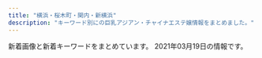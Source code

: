 ```yaml
---
title: "横浜・桜木町・関内・新横浜"
description: "キーワード別にの巨乳アジアン・チャイナエステ嬢情報をまとめました。"
---
```


新着画像と新着キーワードをまとめています。
2021年03月19日の情報です。

<DmmAffiliateIns />
<KeywordTable
  shops={
    [
    {
        "station": "JR\u6a2a\u6d5c\u99c5\u5317\u897f\u53e3",
        "url": "http://www.cherry.relaxmens.com/",
        "name": "\u685c\u6843\uff5e\u3055\u304f\u3089\u3093\u307c\uff5e",
        "img_links": [
            "http://www.cherry.relaxmens.com/images/m5.jpg",
            "http://www.cherry.relaxmens.com/files/002.jpg",
            "http://www.cherry.relaxmens.com/images/rsubt6.png",
            "http://www.cherry.relaxmens.com/images/rsubt7.png",
            "http://www.cherry.relaxmens.com/images/m3.jpg",
            "http://www.cherry.relaxmens.com/photo_news/upimg/609926040858675047_0.jpg",
            "http://www.cherry.relaxmens.com/images/m4.jpg",
            "http://www.cherry.relaxmens.com/files/005.jpg",
            "http://www.cherry.relaxmens.com/images/m1.jpg",
            "http://www.cherry.relaxmens.com/images/rsubt5.png",
            "http://www.cherry.relaxmens.com/images/slider-img001.jpg",
            "http://www.cherry.relaxmens.com/images/rsubt4.png",
            "http://www.cherry.relaxmens.com/photo_news/upimg/609926040858675047_1.jpg",
            "http://www.cherry.relaxmens.com/images/rsubt2.png",
            "http://www.cherry.relaxmens.com/images/m2.jpg",
            "http://www.cherry.relaxmens.com/files/006.jpg",
            "http://www.cherry.relaxmens.com/images/b-tel.png",
            "http://www.cherry.relaxmens.com/images/rsubt3.png",
            "http://www.cherry.relaxmens.com/files/001.jpg",
            "http://www.cherry.relaxmens.com/files/004.jpg",
            "http://www.cherry.relaxmens.com/images/slider-img002.jpg",
            "http://www.cherry.relaxmens.com/images/rsubt1.png",
            "http://www.cherry.relaxmens.com/images/b-online.png",
            "http://www.cherry.relaxmens.com/images/m6.jpg",
            "http://www.cherry.relaxmens.com/files/003.jpg"
        ],
        "keywords": {
            "87": 24,
            "D": 40,
            "C": 8,
            "86": 8,
            "88": 16
        }
    },
    {
        "keywords": {},
        "name": "\u697d\u3005\u30f4\u30a3\u30fc\u30ca\u30b9",
        "station": "JR\u6771\u795e\u5948\u5ddd\u99c5",
        "url": "http://www.rakuraku-venus.xyz/",
        "img_links": [
            "http://www.rakuraku-venus.xyz/images/staff/11/koko.jpg",
            "http://www.rakuraku-venus.xyz/images/staff/11/minami2.jpg",
            "http://www.rakuraku-venus.xyz/images/shop/h3.jpg",
            "http://www.rakuraku-venus.xyz/images/index-kai_05.jpg",
            "http://www.rakuraku-venus.xyz/images/staff/10/1.jpg",
            "http://www.rakuraku-venus.xyz/images/nav/lanmu-acc.jpg",
            "http://www.rakuraku-venus.xyz/images/shop/h4.jpg",
            "http://www.rakuraku-venus.xyz/images/nav/lanmu-job.jpg",
            "http://www.rakuraku-venus.xyz/images/lan-t/images/lan-t_01.jpg",
            "http://www.rakuraku-venus.xyz/images/nav/lanmu-sys.jpg",
            "http://www.rakuraku-venus.xyz/images/index-kai_03.jpg",
            "http://www.rakuraku-venus.xyz/images/light_img.jpg",
            "http://www.rakuraku-venus.xyz/images/index-f.jpg",
            "http://www.rakuraku-venus.xyz/images/index-kai_07.jpg",
            "http://www.rakuraku-venus.xyz/images/index-kai_16.jpg",
            "http://www.rakuraku-venus.xyz/images/index-kai_13.jpg",
            "http://www.rakuraku-venus.xyz/images/staff/10/ai2.jpg",
            "http://www.rakuraku-venus.xyz/psd/off.jpg",
            "http://www.rakuraku-venus.xyz/images/shop/r1.jpg",
            "http://www.rakuraku-venus.xyz/images/shop/h2.jpg",
            "http://www.rakuraku-venus.xyz/images/index-kai_13a.jpg",
            "http://www.rakuraku-venus.xyz/images/index-kai_08.jpg",
            "http://www.rakuraku-venus.xyz/images/nav/lanmu-staff.jpg"
        ]
    },
    {
        "name": "\u672a\u6765",
        "station": "JR\u6771\u795e\u5948\u5ddd\u99c5\u897f\u53e3",
        "keywords": {
            "D": 12,
            "88": 1,
            "\u30bb\u30af\u30b7\u30fc": 1,
            "86": 4,
            "87": 8,
            "E": 1
        },
        "img_links": [
            "http://www.lavender.esjoho.com/images/sm.jpg",
            "http://www.lavender.esjoho.com/sp/images/top.jpg",
            "http://www.lavender.esjoho.com/files/044.jpg",
            "http://www.lavender.esjoho.com/files/039.jpg",
            "http://www.lavender.esjoho.com/sp/menu/interior.jpg",
            "http://www.lavender.esjoho.com/images/ta.jpg",
            "http://www.lavender.esjoho.com/images/interior_t.png",
            "http://www.lavender.esjoho.com/images/staff_t.png",
            "http://www.lavender.esjoho.com/files/043.jpg",
            "http://www.lavender.esjoho.com/images/news.jpg",
            "http://www.lavender.esjoho.com/files/047.jpg",
            "http://www.lavender.esjoho.com/files/038.jpg",
            "http://www.lavender.esjoho.com/sp/images/staff_t.jpg",
            "http://www.lavender.esjoho.com/images/mobile.jpg",
            "http://www.lavender.esjoho.com/files/045.jpg",
            "http://www.lavender.esjoho.com/sp/menu/staff.jpg",
            "http://www.lavender.esjoho.com/images/int2.png",
            "http://www.lavender.esjoho.com/sp/images/footer.jpg",
            "http://www.lavender.esjoho.com/images/sys2.png",
            "http://www.lavender.esjoho.com/images/rec1.png",
            "http://www.lavender.esjoho.com/files/024.jpg",
            "http://www.lavender.esjoho.com/files/029.jpg",
            "http://www.lavender.esjoho.com/sp/images/head.jpg",
            "http://www.lavender.esjoho.com/sp/images/topgirl.jpg",
            "http://www.lavender.esjoho.com/images/int1.png",
            "http://www.lavender.esjoho.com/sp/images/pc.jpg",
            "http://www.lavender.esjoho.com/files/032.jpg",
            "http://www.lavender.esjoho.com/images/link_t.png",
            "http://www.lavender.esjoho.com/sp/images/interior_t.jpg",
            "http://www.lavender.esjoho.com/sp/images/news.jpg",
            "http://www.lavender.esjoho.com/sp/images/newsb.jpg",
            "http://www.lavender.esjoho.com/images/rec2.png",
            "http://www.lavender.esjoho.com/files/049.jpg",
            "http://www.lavender.esjoho.com/files/048.jpg",
            "http://www.lavender.esjoho.com/files/019.jpg",
            "http://www.lavender.esjoho.com/images/line.png",
            "http://www.lavender.esjoho.com/files/016.jpg",
            "http://www.lavender.esjoho.com/sp/images/tel.jpg",
            "http://www.lavender.esjoho.com/sp/images/time.jpg",
            "http://www.lavender.esjoho.com/images/head.jpg",
            "http://www.lavender.esjoho.com/images/concept.jpg",
            "http://www.lavender.esjoho.com/images/sys3.png",
            "http://www.lavender.esjoho.com/sp/menu/top.jpg"
        ],
        "url": "http://www.lavender.esjoho.com/"
    },
    {
        "name": "Baby Heart \uff5e\u30d9\u30a4\u30d3\u30fc\u30cf\u30fc\u30c8\uff5e",
        "station": "JR\u95a2\u5185\u99c5\u5357\u53e3",
        "img_links": [
            "http://babyheart.info/staffPhoto/b20201102132433.jpg",
            "http://babyheart.info/uploadfiles/images/campaignBabyheartInfo.jpg",
            "http://babyheart.info/images/slider1/03.jpg",
            "http://babyheart.info/images/mobile.jpg",
            "http://babyheart.info/staffPhoto/b20210110172549.jpg",
            "http://babyheart.info/staffPhoto/b20210209231643.jpg",
            "http://babyheart.info/staffPhoto/s20210209231643.jpg",
            "http://babyheart.info/staffPhoto/s20201102165737.jpg",
            "http://babyheart.info/staffPhoto/s20210110172549.jpg",
            "http://babyheart.info/staffPhoto/s20201102210807.jpg",
            "http://babyheart.info/staffPhoto/s20201113143808.jpg",
            "http://babyheart.info/js/sliderLine/slide_next.png",
            "http://babyheart.info/staffPhoto/b20201113143808.jpg",
            "http://babyheart.info/staffPhoto/b20201102210807.jpg",
            "http://babyheart.info/staffPhoto/s20201102195459.jpg",
            "http://babyheart.info/staffPhoto/b20201102165737.jpg",
            "http://babyheart.info/staffPhoto/s20201113143406.jpg",
            "http://babyheart.info/staffPhoto/b20201102195459.jpg",
            "http://babyheart.info/staffPhoto/b20201113143406.jpg",
            "http://babyheart.info/images/returnBtn.png",
            "http://babyheart.info/staffPhoto/s20201102165304.jpg",
            "http://babyheart.info/staffPhoto/s20201102132433.jpg",
            "http://babyheart.info/images/gallery1.jpg",
            "http://babyheart.info/images/slider1/02.jpg",
            "http://babyheart.info/staffPhoto/b20201102165304.jpg",
            "http://babyheart.info/js/sliderLine/slide_prev.png"
        ],
        "url": "http://babyheart.info/",
        "keywords": {
            "86": 3,
            "E": 1,
            "88": 1,
            "85": 1,
            "\u30bb\u30af\u30b7\u30fc": 1,
            "99": 1,
            "C": 3,
            "80": 1,
            "96": 1,
            "D": 2
        }
    },
    {
        "station": "JR\u65b0\u6a2a\u6d5c\u99c5\u5317\u53e3",
        "url": "http://www.awaspa-est.net/",
        "name": "\u60a0\u697d",
        "img_links": [
            "http://www.awaspa-est.net/images/staff6.jpg",
            "http://www.awaspa-est.net/images/riri.jpg",
            "http://www.awaspa-est.net/images/aki.jpg",
            "http://www.awaspa-est.net/images/girl.jpg",
            "http://www.awaspa-est.net/images/miki.jpg",
            "http://www.awaspa-est.net/images/aya.jpg",
            "http://www.awaspa-est.net/images/left1.png",
            "http://www.awaspa-est.net/images/sizuka.jpg"
        ],
        "keywords": {
            "85": 2,
            "86": 3
        }
    },
    {
        "station": "\u30bb\u30f3\u30bf\u30fc\u5317\u99c5",
        "img_links": [
            "http://massage-esthe.blue/img/r4.jpg",
            "http://massage-esthe.blue/img/a5.jpg",
            "http://massage-esthe.blue/img/lint.jpg",
            "http://massage-esthe.blue/img/sta8.jpg",
            "http://massage-esthe.blue/img/st3.jpg",
            "http://massage-esthe.blue/img/sta2.jpg",
            "http://massage-esthe.blue/img/r3.jpg",
            "http://massage-esthe.blue/img/sta3.jpg",
            "http://massage-esthe.blue/img/st9.jpg",
            "http://massage-esthe.blue/img/a3.jpg",
            "http://massage-esthe.blue/img/st8.jpg",
            "http://massage-esthe.blue/img/st5.jpg",
            "http://massage-esthe.blue/img/r1.jpg",
            "http://massage-esthe.blue/img/acct.jpg",
            "http://massage-esthe.blue/img/st6.jpg",
            "http://massage-esthe.blue/img/st2.jpg",
            "http://massage-esthe.blue/img/st1.jpg",
            "http://massage-esthe.blue/img/rect.jpg",
            "http://massage-esthe.blue/img/sta12.jpg",
            "http://massage-esthe.blue/img/top.jpg",
            "http://massage-esthe.blue/img/st12.jpg",
            "http://massage-esthe.blue/img/st11.jpg",
            "http://massage-esthe.blue/img/no.png",
            "http://massage-esthe.blue/img/bb.png",
            "http://massage-esthe.blue/img/st10.jpg",
            "http://massage-esthe.blue/img/root.jpg",
            "http://massage-esthe.blue/img/fla.jpg",
            "http://massage-esthe.blue/img/sta10.jpg",
            "http://massage-esthe.blue/img/a2.jpg",
            "http://massage-esthe.blue/img/a6.jpg",
            "http://massage-esthe.blue/img/stal.png",
            "http://massage-esthe.blue/img/stat.jpg",
            "http://massage-esthe.blue/img/sta5.jpg",
            "http://massage-esthe.blue/img/a1.jpg",
            "http://massage-esthe.blue/img/a4.jpg",
            "http://massage-esthe.blue/img/sta1.jpg",
            "http://massage-esthe.blue/img/sta6.jpg",
            "http://massage-esthe.blue/img/r2.jpg",
            "http://massage-esthe.blue/img/syst.jpg"
        ],
        "url": "http://massage-esthe.blue/",
        "name": "37\u2103",
        "keywords": {
            "D": 10
        }
    },
    {
        "url": "http://www.sunflower-kannai.com/",
        "station": "JR\u95a2\u5185\u99c5\u5317\u53e3",
        "keywords": {
            "87": 20,
            "D": 26,
            "86": 6
        },
        "img_links": [
            "http://www.sunflower-kannai.com/images/slider08.jpg",
            "http://www.sunflower-kannai.com/images/news.jpg",
            "http://www.sunflower-kannai.com/images/slider01.jpg",
            "http://www.sunflower-kannai.com/images/slider05.jpg",
            "http://www.sunflower-kannai.com/images/slider09.jpg",
            "http://www.sunflower-kannai.com/files/011.jpg",
            "http://www.sunflower-kannai.com/images/sys4.jpg",
            "http://www.sunflower-kannai.com/images/faq.jpg",
            "http://www.sunflower-kannai.com/files/020-02.jpg",
            "http://www.sunflower-kannai.com/files/033-02.jpg",
            "http://www.sunflower-kannai.com/files/006-02.jpg",
            "http://www.sunflower-kannai.com/images/sys2.jpg",
            "http://www.sunflower-kannai.com/files/003.jpg",
            "http://www.sunflower-kannai.com/files/026.jpg",
            "http://www.sunflower-kannai.com/files/014.jpg",
            "http://www.sunflower-kannai.com/files/006.jpg",
            "http://www.sunflower-kannai.com/files/034-02.jpg",
            "http://www.sunflower-kannai.com/files/004.jpg",
            "http://www.sunflower-kannai.com/images/tre.jpg",
            "http://www.sunflower-kannai.com/files/003-02.jpg",
            "http://www.sunflower-kannai.com/images/slider07.jpg",
            "http://www.sunflower-kannai.com/files/022-02.jpg",
            "http://www.sunflower-kannai.com/files/004-02.jpg",
            "http://www.sunflower-kannai.com/images/slider02.jpg",
            "http://www.sunflower-kannai.com/images/ta.jpg",
            "http://www.sunflower-kannai.com/images/int1.jpg",
            "http://www.sunflower-kannai.com/files/011-02.jpg",
            "http://www.sunflower-kannai.com/images/int2.jpg",
            "http://www.sunflower-kannai.com/images/int3.jpg",
            "http://www.sunflower-kannai.com/files/033.jpg",
            "http://www.sunflower-kannai.com/files/028.jpg",
            "http://www.sunflower-kannai.com/files/013-02.jpg",
            "http://www.sunflower-kannai.com/images/ac1.jpg",
            "http://www.sunflower-kannai.com/files/014-02.jpg",
            "http://www.sunflower-kannai.com/files/023.jpg",
            "http://www.sunflower-kannai.com/files/026-02.jpg",
            "http://www.sunflower-kannai.com/files/020.jpg",
            "http://www.sunflower-kannai.com/images/staffback.jpg",
            "http://www.sunflower-kannai.com/images/interior_t.jpg",
            "http://www.sunflower-kannai.com/images/staff_t.jpg",
            "http://www.sunflower-kannai.com/files/013.jpg",
            "http://www.sunflower-kannai.com/images/head.jpg",
            "http://www.sunflower-kannai.com/images/sys1.jpg",
            "http://www.sunflower-kannai.com/images/slider03.jpg",
            "http://www.sunflower-kannai.com/images/slider06.jpg",
            "http://www.sunflower-kannai.com/images/info.jpg",
            "http://www.sunflower-kannai.com/images/faq_t.jpg",
            "http://www.sunflower-kannai.com/files/022.jpg",
            "http://www.sunflower-kannai.com/files/034.jpg",
            "http://www.sunflower-kannai.com/files/023-02.jpg",
            "http://www.sunflower-kannai.com/images/slider04.jpg",
            "http://www.sunflower-kannai.com/files/028-02.jpg",
            "http://www.sunflower-kannai.com/images/sys3.jpg"
        ],
        "name": "Sunflower\uff5e\u30b5\u30f3\u30d5\u30e9\u30ef\u30fc\uff5e"
    },
    {
        "url": "http://www.dokidoki.iesjp.com/",
        "keywords": {
            "86": 4,
            "87": 12,
            "D": 16
        },
        "name": "\u30c9\u30ad\u30c9\u30ad\u30cf\u30cb\u30fc",
        "station": "JR\u6771\u795e\u5948\u5ddd\u99c5\u897f\u53e3",
        "img_links": [
            "http://www.dokidoki.iesjp.com/photo_news/upimg/52590602a0e1f6175b_0.jpg",
            "http://www.dokidoki.iesjp.com/files/006.jpg",
            "http://www.dokidoki.iesjp.com/photo_news/upimg/85753603ca2b9304f2_1.jpg",
            "http://www.dokidoki.iesjp.com/photo_news/upimg/404596025f3e29a25e_1.jpg",
            "http://www.dokidoki.iesjp.com/files/001.jpg",
            "http://www.dokidoki.iesjp.com/files/005.jpg",
            "http://www.dokidoki.iesjp.com/files/003.jpg"
        ]
    },
    {
        "name": "Come Baby",
        "img_links": [
            "http://koukoku.xyz/come/css/staff/staff01-a.png",
            "http://koukoku.xyz/come/css/nav/nav-001.jpg",
            "http://koukoku.xyz/come/css/top02.jpg",
            "http://koukoku.xyz/come/css/c01.png",
            "http://koukoku.xyz/come/css/nav/nav-004.jpg",
            "http://koukoku.xyz/come/css/nav/nav-005.jpg",
            "http://koukoku.xyz/come/css/head.jpg",
            "http://koukoku.xyz/come/css/staff/staff01.png",
            "http://koukoku.xyz/come/css/top03.png",
            "http://koukoku.xyz/come/css/staff/staff02.png",
            "http://koukoku.xyz/come/css/osusume001.png",
            "http://koukoku.xyz/come/css/nav/nav-002.jpg",
            "http://koukoku.xyz/come/css/staff/staff02-a.png",
            "http://koukoku.xyz/come/css/staff/staff03-a.png",
            "http://koukoku.xyz/come/css/nav/nav-003.jpg",
            "http://koukoku.xyz/come/css/staff/staff03.png",
            "http://koukoku.xyz/come/css/nav/nav-006.jpg"
        ],
        "keywords": {
            "90": 1,
            "C": 1,
            "88": 1,
            "85": 1,
            "D": 1,
            "E": 1
        },
        "station": "JR\u65b0\u6a2a\u6d5c\u99c5\u5317\u53e3",
        "url": "http://koukoku.xyz/come/"
    },
    {
        "name": "\u6765\u5922\uff5e\u30e9\u30a4\u30e0\uff5e",
        "keywords": {},
        "station": "JR\u6771\u795e\u5948\u5ddd\u99c5\u897f\u53e3",
        "img_links": [],
        "url": "http://raimu.ests.jp/"
    },
    {
        "keywords": {},
        "station": "JR\u95a2\u5185\u99c5\u5357\u53e3",
        "img_links": [],
        "name": "\u8056\u697d\u5712",
        "url": "http://seirakuen.est.cm/"
    },
    {
        "name": "\u990a\u5fc3\u5802",
        "keywords": {},
        "station": "\u53cd\u753a\u99c5",
        "url": "http://www.yoshindo.es-relax.info/",
        "img_links": [
            "http://www.yoshindo.es-relax.info/images/arisu1.jpg",
            "http://www.yoshindo.es-relax.info/images/top-kpbar.png",
            "http://www.yoshindo.es-relax.info/images/info6.jpg",
            "http://www.yoshindo.es-relax.info/images/info1.jpg",
            "http://www.yoshindo.es-relax.info/images/info2.jpg",
            "http://www.yoshindo.es-relax.info/images/info4.jpg",
            "http://www.yoshindo.es-relax.info/images/topnews.png",
            "http://www.yoshindo.es-relax.info/images/topinfo.png",
            "http://www.yoshindo.es-relax.info/images/yui1.jpg",
            "http://www.yoshindo.es-relax.info/images/yuki1.jpg",
            "http://www.yoshindo.es-relax.info/images/info5.jpg",
            "http://www.yoshindo.es-relax.info/images/info3.jpg",
            "http://www.yoshindo.es-relax.info/images/yuna1.jpg",
            "http://www.yoshindo.es-relax.info/images/sayuri1.jpg",
            "http://www.yoshindo.es-relax.info/images/kaori1.jpg",
            "http://www.yoshindo.es-relax.info/images/youko1.jpg",
            "http://www.yoshindo.es-relax.info/images/sidebar-credit.png",
            "http://www.yoshindo.es-relax.info/images/topbar.png"
        ]
    },
    {
        "url": "http://chacha-es.info/",
        "img_links": [
            "http://chacha-es.info/images/st/st_yuki1.jpg",
            "http://chacha-es.info/images/st/st_nana1.jpg",
            "http://chacha-es.info/images/st/st_risa2.jpg",
            "http://chacha-es.info/images/top.png",
            "http://chacha-es.info/images/st/st_yuki4.jpg",
            "http://chacha-es.info/images/st/st_nana2.jpg",
            "http://chacha-es.info/images/st/st_risa1.jpg",
            "http://chacha-es.info/images/st/st_ai1.jpg",
            "http://chacha-es.info/images/st/st_momo3.jpg",
            "http://chacha-es.info/images/st/st_momo1.jpg",
            "http://chacha-es.info/images/st/st_riri1.jpg",
            "http://chacha-es.info/images/st/st_momo2.jpg",
            "http://chacha-es.info/images/st/st_rina1.jpg",
            "http://chacha-es.info/images/s_staff.png",
            "http://chacha-es.info/images/st/st_rina2.jpg",
            "http://chacha-es.info/images/st/st_emi1.jpg",
            "http://chacha-es.info/images/st/st_yuki3.jpg",
            "http://chacha-es.info/images/st/st_risa3.jpg",
            "http://chacha-es.info/images/st/st_ai2.jpg",
            "http://chacha-es.info/images/st/st_yuki2.jpg",
            "http://chacha-es.info/images/st/st_emi2.jpg",
            "http://chacha-es.info/images/st/st_hana1.jpg",
            "http://chacha-es.info/images/st/st_rei1.jpg",
            "http://chacha-es.info/images/st/st_riri2.jpg",
            "http://chacha-es.info/images/link/mens-esthe2.png",
            "http://chacha-es.info/images/st/st_mimi3.jpg",
            "http://chacha-es.info/images/line.jpg",
            "http://chacha-es.info/images/st/st_momo4.jpg",
            "http://chacha-es.info/images/st/st_sakura.jpg",
            "http://chacha-es.info/images/st/st_ai3.jpg"
        ],
        "name": "Moon\uff5e\u30e0\u30fc\u30f3\uff5e",
        "keywords": {
            "D": 3,
            "85": 2
        },
        "station": "JR\u6771\u795e\u5948\u5ddd\u99c5\u897f\u53e3"
    },
    {
        "img_links": [
            "http://www.aoitori.mesthe.com/images/shop/shop02.jpg",
            "http://www.aoitori.mesthe.com/images/staff_line.png",
            "http://www.aoitori.mesthe.com/files/007.jpg",
            "http://www.aoitori.mesthe.com/images/bj3.png",
            "http://www.aoitori.mesthe.com/files/005.jpg",
            "http://www.aoitori.mesthe.com/images/tit-infor.png",
            "http://www.aoitori.mesthe.com/files/006-02.jpg",
            "http://www.aoitori.mesthe.com/images/top_sche.png",
            "http://www.aoitori.mesthe.com/images/top.png",
            "http://www.aoitori.mesthe.com/files/003.jpg",
            "http://www.aoitori.mesthe.com/files/003-02.jpg",
            "http://www.aoitori.mesthe.com/files/006.jpg",
            "http://www.aoitori.mesthe.com/files/005-02.jpg",
            "http://www.aoitori.mesthe.com/images/link_line.png",
            "http://www.aoitori.mesthe.com/files/002-02.jpg",
            "http://www.aoitori.mesthe.com/files/002.jpg",
            "http://www.aoitori.mesthe.com/images/girl-z2.jpg",
            "http://www.aoitori.mesthe.com/images/shop/shop03.jpg",
            "http://www.aoitori.mesthe.com/images/girl-z1.jpg",
            "http://www.aoitori.mesthe.com/files/007-02.jpg",
            "http://www.aoitori.mesthe.com/images/shop/shop04.jpg",
            "http://www.aoitori.mesthe.com/images/mobile.png",
            "http://www.aoitori.mesthe.com/images/infor.png",
            "http://www.aoitori.mesthe.com/images/shop/shop01.jpg"
        ],
        "name": "\u78a7\u3044\u9ce5",
        "keywords": {
            "86": 2,
            "D": 4,
            "88": 2,
            "87": 1
        },
        "url": "http://www.aoitori.mesthe.com/",
        "station": "JR\u95a2\u5185\u99c5\u5317\u53e3"
    },
    {
        "url": "http://www.est-aya.work/",
        "keywords": {},
        "img_links": [
            "http://www.est-aya.work/images/int2.png",
            "http://www.est-aya.work/images/3.jpg",
            "http://www.est-aya.work/img/miku1.jpg",
            "http://www.est-aya.work/images/line.png",
            "http://www.est-aya.work/images/2.jpg",
            "http://www.est-aya.work/images/sys2.png",
            "http://www.est-aya.work/images/tel.jpg",
            "http://www.est-aya.work/images/11.jpg",
            "http://www.est-aya.work/images/int1.png",
            "http://www.est-aya.work/images/8.jpg",
            "http://www.est-aya.work/img/mimi1.jpg",
            "http://www.est-aya.work/images/interior_t.jpg",
            "http://www.est-aya.work/images/news.png",
            "http://www.est-aya.work/images/head.jpg",
            "http://www.est-aya.work/images/rec1.png",
            "http://www.est-aya.work/images/mobile.jpg",
            "http://www.est-aya.work/images/info.png",
            "http://www.est-aya.work/img/mika1.jpg",
            "http://www.est-aya.work/images/sys3.png",
            "http://www.est-aya.work/images/9.jpg",
            "http://www.est-aya.work/images/staff_t.jpg",
            "http://www.est-aya.work/images/sys1.png",
            "http://www.est-aya.work/img/ayumi1.jpg",
            "http://www.est-aya.work/img/asuka1.jpg",
            "http://www.est-aya.work/images/rec2.jpg",
            "http://www.est-aya.work/images/ta.jpg"
        ],
        "name": "\u7d62\u9999\uff5e\u30a2\u30e4\u30ab\uff5e",
        "station": "JR\u685c\u6728\u753a\u99c5\u53571\u51fa\u53e3"
    },
    {
        "url": "http://morien.este.work/",
        "name": "\u68ee\u82d1",
        "img_links": [
            "http://morien.este.work/top.jpg",
            "http://morien.este.work/mens-esthe.png",
            "http://morien.este.work/2/uploadimg/1594704743.jpg",
            "http://morien.este.work/2/uploadimg/1577672563.jpg",
            "http://morien.este.work/2/uploadimg/1574764277.jpg",
            "http://morien.este.work/2/uploadimg/1613996342.jpg"
        ],
        "station": "\u53cd\u753a\u99c5",
        "keywords": {
            "87": 6,
            "83": 6,
            "85": 6,
            "86": 6,
            "D": 24
        }
    },
    {
        "img_links": [
            "https://ruby.jpn.mn/images/sp_tit_staff02.png",
            "https://ruby.jpn.mn/images/tit_new.png",
            "https://ruby.jpn.mn/images/sp_tit_therapist.png",
            "https://ruby.jpn.mn/photos/sites/26/2021/02/202102270551056.jpg",
            "https://ruby.jpn.mn/images/img_tel.png",
            "https://ruby.jpn.mn/images/sp_tit_new.png",
            "https://ruby.jpn.mn/images/sp_top.jpg",
            "https://ruby.jpn.mn/images/sp_tit_staff01.png",
            "https://ruby.jpn.mn/photos/sites/26/2021/02/2021022707202972.jpg",
            "https://ruby.jpn.mn/photos/sites/26/2021/03/2021031706475468.jpg",
            "https://ruby.jpn.mn/images/maining.jpg",
            "https://ruby.jpn.mn/images/tit_therapist.png",
            "https://ruby.jpn.mn/images/tit_staff01.png",
            "https://ruby.jpn.mn/images/top.jpg",
            "https://ruby.jpn.mn/images/tit_staff02.png"
        ],
        "station": "JR\u6771\u795e\u5948\u5ddd\u99c5\u897f\u53e3",
        "name": "\u71e6\u71e6",
        "keywords": {
            "86": 8,
            "D": 12,
            "85": 4
        },
        "url": "https://ruby.jpn.mn/"
    },
    {
        "url": "https://dear.xyz.mn/",
        "keywords": {
            "85": 4,
            "D": 34,
            "C": 27,
            "86": 34,
            "87": 10
        },
        "station": "JR\u95a2\u5185\u99c5\u5317\u53e3",
        "name": "Dear",
        "img_links": [
            "https://dear.xyz.mn/photos/sites/33/2020/11/2020110413285923.jpeg",
            "https://dear.xyz.mn/images/ac05.jpg",
            "https://dear.xyz.mn/photos/sites/33/2021/01/2021011914494134.jpeg",
            "https://dear.xyz.mn/photos/sites/33/2020/12/2020120212565938.jpeg",
            "https://dear.xyz.mn/images/sp_top.jpg",
            "https://dear.xyz.mn/photos/sites/33/2021/01/2021010915471930.jpeg",
            "https://dear.xyz.mn/images/ac01.jpg",
            "https://dear.xyz.mn/images/ac04.jpg",
            "https://dear.xyz.mn/photos/sites/33/2020/11/2020111223021793.jpeg",
            "https://dear.xyz.mn/images/ac02.jpg",
            "https://dear.xyz.mn/photos/sites/33/2021/02/2021022716421267.jpeg",
            "https://dear.xyz.mn/images/top.png",
            "https://dear.xyz.mn/photos/sites/33/2020/12/2020122322560396.jpeg",
            "https://dear.xyz.mn/photos/sites/33/2021/01/2021011021134018.jpeg",
            "https://dear.xyz.mn/photos/sites/33/2021/02/2021022614331675.jpeg",
            "https://dear.xyz.mn/photos/sites/33/2020/12/2020122818210498.jpeg"
        ]
    },
    {
        "station": "JR\u6a2a\u6d5c\u99c5\u5317\u897f\u53e3",
        "img_links": [
            "http://sh-riraku31.xyz/uploads/201005/1-201005162114248.jpg",
            "http://sh-riraku31.xyz/uploads/201005/1-2010051621224F.jpg",
            "http://sh-riraku31.xyz/uploads/201005/1-201005162010396.jpg",
            "http://sh-riraku31.xyz/uploads/201005/1-2010051J55CA.jpg",
            "http://sh-riraku31.xyz/uploads/201005/1-201005162052635.jpg",
            "http://sh-riraku31.xyz/templets/default/picture/top.jpg",
            "http://sh-riraku31.xyz/templets/default/picture/top1.jpg",
            "http://sh-riraku31.xyz/uploads/201005/1-20100516201cK.jpg",
            "http://sh-riraku31.xyz/templets/default/picture/s_news.jpg",
            "http://sh-riraku31.xyz/uploads/201005/1-2010051J6062Y.jpg",
            "http://sh-riraku31.xyz/templets/default/picture/girl-z2.jpg",
            "http://sh-riraku31.xyz/uploads/allimg/180629/1-1P629115504250.png",
            "http://sh-riraku31.xyz/uploads/201005/1-201005162101U5.jpg",
            "http://sh-riraku31.xyz/uploads/allimg/180703/1-1PF3111J3201.png",
            "http://sh-riraku31.xyz/templets/default/picture/girl-z1.jpg",
            "http://sh-riraku31.xyz/templets/default/picture/staff01.jpg"
        ],
        "keywords": {
            "85": 2,
            "D": 3,
            "86": 1,
            "C": 11,
            "84": 1
        },
        "url": "http://sh-riraku31.xyz/",
        "name": "\u30c1\u30a7\u30ea\u30fc"
    },
    {
        "keywords": {},
        "url": "https://www.shin-taipei-massage.com/",
        "img_links": [
            "https://static.wixstatic.com/media/c0eb72_e7c5d34e534f43078c5c439f45a3b4b7~mv2.jpg",
            "https://static.wixstatic.com/media/c0eb72_40820ead73a84600a3e5fd095c420086~mv2.png",
            "https://static.wixstatic.com/media/c0eb72_9d2693aac65943dbbba9a0a789268fe3~mv2.jpg",
            "https://static.wixstatic.com/media/c0eb72_cb951eeb551748fd86db834e86993788~mv2.jpg",
            "https://static.parastorage.com/services/linguist-flags/1.480.0/assets/flags/square/JPN.png",
            "https://static.wixstatic.com/media/c0eb72_8927f525542049b4a175526f2f5b36a4~mv2.png",
            "https://static.wixstatic.com/media/c0eb72_8725bcdefd1c4f90850e9178dd71fe41~mv2.png",
            "https://static.wixstatic.com/media/c0eb72_29440005177e4292a35d5e3cb219e218~mv2.png",
            "https://static.wixstatic.com/media/c0eb72_dacfc733e1494024a03e37b846316228~mv2.jpg",
            "https://static.wixstatic.com/media/c0eb72_20782149934c4a6d85543ab1c66cd198~mv2.png",
            "https://static.wixstatic.com/media/c0eb72_40ccc84ef10f4b8097b0f734c756c6ca~mv2.jpg",
            "https://static.wixstatic.com/media/11062b_808b40c463104f22943c284c625d31c3f000.jpg",
            "https://static.wixstatic.com/media/c0eb72_2098c0903bfb434e9504fee2e018034a~mv2.jpg",
            "https://static.parastorage.com/services/linguist-flags/1.480.0/assets/flags/square/USA.png",
            "https://static.wixstatic.com/media/c0eb72_40b8be3ea7154ed7866854945091feff~mv2.jpg",
            "https://static.wixstatic.com/media/035244_257ed5e146d64042bf444af357418e18~mv2.jpg",
            "https://static.wixstatic.com/media/11062b_2042bb7351284f0f982e4787d37415e6f000.jpg",
            "https://static.wixstatic.com/media/c0eb72_6659fe6c05bc4ecab5ea34e25baa33a7~mv2.jpg",
            "https://static.wixstatic.com/media/c0eb72_5abd6c30d02b4fdea8659795b145f5bb~mv2.jpg",
            "https://static.wixstatic.com/media/c0eb72_5665a81d23b944ee9e86dce90624ce2c~mv2.jpg",
            "https://static.wixstatic.com/media/11062b_4b7c9a8e48334d5aad2fd274fddba3bc~mv2.jpg",
            "https://static.parastorage.com/services/linguist-flags/1.480.0/assets/flags/square/CHN.png",
            "https://static.wixstatic.com/media/c0eb72_2b7a2752438d43208051a8e353a9dbd7~mv2.jpg",
            "https://static.wixstatic.com/media/c0eb72_1a119da1d01942b7a33671df6c2b1159~mv2_d_1600_1200_s_2.jpg",
            "https://static.wixstatic.com/media/c0eb72_a5bf32f6fdb1491ca96c944502ab6bea~mv2.jpg",
            "https://static.wixstatic.com/media/11062b_62f0356712544a87b392417662c4658df000.jpg",
            "https://static.wixstatic.com/media/c0eb72_26944ceb94b94dc19131d91ac1511619~mv2.jpg",
            "https://static.wixstatic.com/media/c0eb72_916975db7bc947768e06d7f7bf975af9~mv2.jpg",
            "https://static.wixstatic.com/media/af7a8b002af842f8bab87691c1d8640f.jpg",
            "https://static.wixstatic.com/media/c0eb72_c3f92a65fa0a4e2da5949c9452de2af8~mv2.jpg"
        ],
        "name": "\u65b0\u53f0\u5317",
        "station": "\u685c\u6728\u753a\u99c5\u53572\u756a\u51fa\u53e3"
    },
    {
        "name": "\u3059\u3054\u3044\u7652\u3057",
        "keywords": {
            "D": 54,
            "87": 54,
            "\u30bb\u30af\u30b7\u30fc": 1
        },
        "url": "http://www.sugoi.mensest.com/",
        "station": "JR\u6771\u795e\u5948\u5ddd\u99c5\u897f\u53e3",
        "img_links": [
            "http://www.sugoi.mensest.com/files/016.jpg",
            "http://www.sugoi.mensest.com/files/007.jpg",
            "http://www.sugoi.mensest.com/files/007-03.jpg",
            "http://www.sugoi.mensest.com/files/012-03.jpg",
            "http://www.sugoi.mensest.com/images/tit_therapist.png",
            "http://www.sugoi.mensest.com/images/sp_tit_therapist.png",
            "http://www.sugoi.mensest.com/files/014-02.jpg",
            "http://www.sugoi.mensest.com/files/016-02.jpg",
            "http://www.sugoi.mensest.com/files/007-02.jpg",
            "http://www.sugoi.mensest.com/files/016-03.jpg",
            "http://www.sugoi.mensest.com/files/012-02.jpg",
            "http://www.sugoi.mensest.com/files/006-03.jpg",
            "http://www.sugoi.mensest.com/images/sp_tit_new.png",
            "http://www.sugoi.mensest.com/files/014.jpg",
            "http://www.sugoi.mensest.com/files/014-03.jpg",
            "http://www.sugoi.mensest.com/files/010.jpg",
            "http://www.sugoi.mensest.com/files/015.jpg",
            "http://www.sugoi.mensest.com/images/tit_new.png",
            "http://www.sugoi.mensest.com/files/010-03.jpg",
            "http://www.sugoi.mensest.com/files/009-02.jpg",
            "http://www.sugoi.mensest.com/images/maining.jpg",
            "http://www.sugoi.mensest.com/files/012.jpg",
            "http://www.sugoi.mensest.com/files/011.jpg",
            "http://www.sugoi.mensest.com/photo_news/upimg/140376020e61bbf2e0_0.jpg",
            "http://www.sugoi.mensest.com/files/009-03.jpg",
            "http://www.sugoi.mensest.com/files/011-02.jpg",
            "http://www.sugoi.mensest.com/images/sp_top.jpg",
            "http://www.sugoi.mensest.com/files/006.jpg",
            "http://www.sugoi.mensest.com/photo_news/upimg/732276045ad564be0e_0.jpg",
            "http://www.sugoi.mensest.com/files/015-02.jpg",
            "http://www.sugoi.mensest.com/files/006-02.jpg",
            "http://www.sugoi.mensest.com/files/011-03.jpg",
            "http://www.sugoi.mensest.com/files/015-03.jpg",
            "http://www.sugoi.mensest.com/files/010-02.jpg",
            "http://www.sugoi.mensest.com/images/top.jpg",
            "http://www.sugoi.mensest.com/images/img_tel.png",
            "http://www.sugoi.mensest.com/files/009.jpg",
            "http://www.sugoi.mensest.com/photo_news/upimg/2771460542df7008be_0.jpg",
            "http://www.sugoi.mensest.com/photo_news/upimg/9319560432ee0b7d64_0.jpg"
        ]
    },
    {
        "name": "RelaCute \u30ea\u30e9\u30ad\u30e5\u30fc\u30c8",
        "url": "http://relacute.ies.bz/",
        "station": "JR\u4e2d\u5c71\u99c5\u5317\u53e3",
        "keywords": {
            "82": 1,
            "C": 1,
            "85": 2,
            "D": 4,
            "86": 2
        },
        "img_links": [
            "http://relacute.ies.bz/images/s_news.jpg",
            "http://relacute.ies.bz/images/s_staff.jpg",
            "http://relacute.ies.bz/images/room4.jpg",
            "http://relacute.ies.bz/photos/sites/29/2020/10/2020101804232462.jpg",
            "http://relacute.ies.bz/images/mobile.jpg",
            "http://relacute.ies.bz/photos/sites/29/2020/06/2020061906073550.jpg",
            "http://relacute.ies.bz/photos/sites/29/2021/03/2021030402170757.jpg",
            "http://kakure-yu.a2.webnavi.work/upload/sites/29/2021/03/2021030402170757.jpg",
            "http://relacute.ies.bz/images/room1.jpg",
            "http://relacute.ies.bz/photos/sites/29/2021/03/202103100138267.jpg",
            "http://relacute.ies.bz/images/room3.jpg",
            "http://relacute.ies.bz/photos/sites/29/2021/01/202101180426140.jpg",
            "http://relacute.ies.bz/photos/sites/29/2020/11/2020112204235072.jpg",
            "http://relacute.ies.bz/images/room2.jpg",
            "http://relacute.ies.bz/images/top.jpg"
        ]
    },
    {
        "station": "\u30bb\u30f3\u30bf\u30fc\u5317\u99c5",
        "img_links": [
            "http://xn--vckg5a5c7c8c1czd.xyz/img/a4.jpg",
            "http://xn--vckg5a5c7c8c1czd.xyz/img/nav-004.png",
            "http://xn--vckg5a5c7c8c1czd.xyz/img/nav-003.png",
            "http://xn--vckg5a5c7c8c1czd.xyz/img/a2.jpg",
            "http://xn--vckg5a5c7c8c1czd.xyz/img/nav-002.png",
            "http://xn--vckg5a5c7c8c1czd.xyz/img/nav-001.png",
            "http://xn--vckg5a5c7c8c1czd.xyz/img/tel.png",
            "http://xn--vckg5a5c7c8c1czd.xyz/img/a1.jpg",
            "http://xn--vckg5a5c7c8c1czd.xyz/img/cg08.png",
            "http://xn--vckg5a5c7c8c1czd.xyz/img/a3.jpg",
            "http://xn--vckg5a5c7c8c1czd.xyz/img/a6.jpg",
            "http://xn--vckg5a5c7c8c1czd.xyz/img/cg05.png",
            "http://xn--vckg5a5c7c8c1czd.xyz/img/no.png",
            "http://xn--vckg5a5c7c8c1czd.xyz/img/nav-006.png",
            "http://xn--vckg5a5c7c8c1czd.xyz/img/nav-005.png",
            "http://xn--vckg5a5c7c8c1czd.xyz/img/cg06.png",
            "http://xn--vckg5a5c7c8c1czd.xyz/img/top01.png",
            "http://xn--vckg5a5c7c8c1czd.xyz/img/cg02.png",
            "http://xn--vckg5a5c7c8c1czd.xyz/img/cg07.png",
            "http://xn--vckg5a5c7c8c1czd.xyz/img/cg09.png",
            "http://xn--vckg5a5c7c8c1czd.xyz/img/cg01.png",
            "http://xn--vckg5a5c7c8c1czd.xyz/img/a5.jpg",
            "http://xn--vckg5a5c7c8c1czd.xyz/img/cg03.png"
        ],
        "url": "http://xn--vckg5a5c7c8c1czd.xyz/",
        "name": "\u30a2\u30ed\u30de\u30db\u30fc\u30e0",
        "keywords": {}
    },
    {
        "keywords": {},
        "station": "JR\u95a2\u5185\u99c5\u5317\u53e3",
        "url": "http://e-yozakura.xyz/",
        "name": "\u591c\u685c\uff5e\u3088\u3056\u304f\u3089\uff5e",
        "img_links": [
            "http://e-yozakura.xyz/images/r4.jpg",
            "http://e-yozakura.xyz/images/r3.jpg",
            "http://e-yozakura.xyz/images/hua.jpg",
            "http://e-yozakura.xyz/images/g2.jpg",
            "http://e-yozakura.xyz/images/r5.jpg",
            "http://e-yozakura.xyz/images/ai.jpg",
            "http://e-yozakura.xyz/images/12.jpg",
            "http://e-yozakura.xyz/images/mobile.png",
            "http://e-yozakura.xyz/images/bj_01.jpg",
            "http://e-yozakura.xyz/images/r2.jpg",
            "http://e-yozakura.xyz/images/news01.png",
            "http://e-yozakura.xyz/images/yuka.jpg",
            "http://e-yozakura.xyz/images/htm.jpg",
            "http://e-yozakura.xyz/images/hh.jpg",
            "http://e-yozakura.xyz/images/r8.jpg",
            "http://e-yozakura.xyz/images/m1.jpg",
            "http://e-yozakura.xyz/images/yuk.jpg",
            "http://e-yozakura.xyz/images/sa.jpg",
            "http://e-yozakura.xyz/images/r1.jpg",
            "http://e-yozakura.xyz/images/top.jpg",
            "http://e-yozakura.xyz/images/slide3.png",
            "http://e-yozakura.xyz/images/g9.jpg",
            "http://e-yozakura.xyz/images/g8.jpg",
            "http://e-yozakura.xyz/images/t.jpg",
            "http://e-yozakura.xyz/images/slide1.png",
            "http://e-yozakura.xyz/images/news03.png",
            "http://e-yozakura.xyz/images/g0.jpg",
            "http://e-yozakura.xyz/images/r7.jpg",
            "http://e-yozakura.xyz/images/g5.jpg",
            "http://e-yozakura.xyz/images/bj_03.jpg",
            "http://e-yozakura.xyz/images/g1.jpg",
            "http://e-yozakura.xyz/images/r6.jpg",
            "http://e-yozakura.xyz/images/slide2.png",
            "http://e-yozakura.xyz/images/tite-staff.jpg",
            "http://e-yozakura.xyz/images/ll.jpg",
            "http://e-yozakura.xyz/images/g4.jpg"
        ]
    },
    {
        "img_links": [
            "http://www.rosegirl.mesthe.com/files/001-02.jpg",
            "http://www.rosegirl.mesthe.com/files/001.jpg",
            "http://www.rosegirl.mesthe.com/files/005.jpg",
            "http://www.rosegirl.mesthe.com/images/mobile.jpg",
            "http://www.rosegirl.mesthe.com/images/room/photo03.jpg",
            "http://www.rosegirl.mesthe.com/files/004-02.jpg",
            "http://www.rosegirl.mesthe.com/images/staff-bg_end.jpg",
            "http://www.rosegirl.mesthe.com/files/004.jpg",
            "http://www.rosegirl.mesthe.com/images/staff_mitashi.jpg",
            "http://www.rosegirl.mesthe.com/files/005-02.jpg",
            "http://www.rosegirl.mesthe.com/images/room/photo01.jpg",
            "http://www.rosegirl.mesthe.com/images/top_osusume.jpg",
            "http://www.rosegirl.mesthe.com/images/room/photo04.jpg",
            "http://www.rosegirl.mesthe.com/images/info.png",
            "http://www.rosegirl.mesthe.com/files/002-02.jpg",
            "http://www.rosegirl.mesthe.com/images/room/photo02.jpg",
            "http://www.rosegirl.mesthe.com/files/002.jpg",
            "http://www.rosegirl.mesthe.com/images/staff-top_end.jpg",
            "http://www.rosegirl.mesthe.com/files/003-02.jpg",
            "http://www.rosegirl.mesthe.com/files/003.jpg",
            "http://www.rosegirl.mesthe.com/images/mainimg.jpg"
        ],
        "station": "JR\u6771\u795e\u5948\u5ddd\u99c5\u897f\u53e3",
        "name": "Rose Girl -\u30ed\u30fc\u30ba\u30ac\u30fc\u30eb-",
        "url": "http://www.rosegirl.mesthe.com/",
        "keywords": {
            "C": 2,
            "E": 1,
            "86": 2,
            "88": 1,
            "87": 2,
            "D": 2
        }
    },
    {
        "keywords": {
            "82": 4,
            "87": 32,
            "D": 28,
            "E": 4,
            "C": 4
        },
        "url": "http://www.gakuen.relaxjp.info/",
        "name": "\u7f8e\u5c11\u5973\u5b66\u5712",
        "img_links": [
            "http://www.gakuen.relaxjp.info/img/top_slider02.jpg",
            "http://www.gakuen.relaxjp.info/files/002.jpg",
            "http://www.gakuen.relaxjp.info/files/009-02.jpg",
            "http://www.gakuen.relaxjp.info/files/004.jpg",
            "http://www.gakuen.relaxjp.info/files/001-02.jpg",
            "http://www.gakuen.relaxjp.info/files/006.jpg",
            "http://www.gakuen.relaxjp.info/files/001.jpg",
            "http://www.gakuen.relaxjp.info/files/007.jpg",
            "http://www.gakuen.relaxjp.info/files/006-03.jpg",
            "http://www.gakuen.relaxjp.info/files/004-03.jpg",
            "http://www.gakuen.relaxjp.info/files/008.jpg",
            "http://www.gakuen.relaxjp.info/files/001-03.jpg",
            "http://www.gakuen.relaxjp.info/files/002-03.jpg",
            "http://www.gakuen.relaxjp.info/files/005-02.jpg",
            "http://www.gakuen.relaxjp.info/files/007-03.jpg",
            "http://www.gakuen.relaxjp.info/files/003-02.jpg",
            "http://www.gakuen.relaxjp.info/files/003.jpg",
            "http://www.gakuen.relaxjp.info/files/009-03.jpg",
            "http://www.gakuen.relaxjp.info/files/009.jpg",
            "http://www.gakuen.relaxjp.info/files/003-03.jpg",
            "http://www.gakuen.relaxjp.info/files/007-02.jpg",
            "http://www.gakuen.relaxjp.info/img/top_slider01.jpg",
            "http://www.gakuen.relaxjp.info/files/005-03.jpg",
            "http://www.gakuen.relaxjp.info/files/008-02.jpg",
            "http://www.gakuen.relaxjp.info/files/006-02.jpg",
            "http://www.gakuen.relaxjp.info/files/005.jpg",
            "http://www.gakuen.relaxjp.info/files/002-02.jpg",
            "http://www.gakuen.relaxjp.info/files/008-03.jpg",
            "http://www.gakuen.relaxjp.info/files/004-02.jpg"
        ],
        "station": "JR\u95a2\u5185\u99c5\u5357\u53e3"
    },
    {
        "name": "\u30b9\u30de\u30a4\u30eb",
        "url": "http://smile.iest.jp/",
        "keywords": {},
        "img_links": [
            "http://smile.iest.jp/images/staff_one/staff_one_01.jpg",
            "http://smile.iest.jp/images/home/index_page_top.jpg",
            "http://smile.iest.jp/images/staff/sta_0z12.jpg",
            "http://smile.iest.jp/images/gallery/gallery_403.jpg",
            "http://smile.iest.jp/images/staff_one/staff_one_05.jpg",
            "http://smile.iest.jp/images/top/top_02.jpg",
            "http://smile.iest.jp/images/staff_image/staff_d05.jpg",
            "http://smile.iest.jp/images/staff/sta_0z10.jpg",
            "http://smile.iest.jp/images/home/index_04.jpg",
            "http://smile.iest.jp/images/top/top_04.jpg",
            "http://smile.iest.jp/images/gallery/gallery_01.jpg",
            "http://smile.iest.jp/images/staff_one/staff_one_04.jpg",
            "http://smile.iest.jp/images/staff_image/staff_d04.jpg",
            "http://smile.iest.jp/images/top/top_08.png",
            "http://smile.iest.jp/images/staff/sta_01.jpg",
            "http://smile.iest.jp/images/gallery/gallery_top.jpg",
            "http://smile.iest.jp/images/gallery/gallery_402.jpg",
            "http://smile.iest.jp/images/gallery/gallery_102.jpg",
            "http://smile.iest.jp/images/top/top_01.jpg",
            "http://smile.iest.jp/images/gallery/gallery_103.jpg",
            "http://smile.iest.jp/images/staff/sta_0z2.jpg",
            "http://smile.iest.jp/images/gallery/gallery_401.jpg",
            "http://smile.iest.jp/images/home/top_qp.jpg",
            "http://smile.iest.jp/images/staff/sta_010.jpg",
            "http://smile.iest.jp/images/home/index_03.jpg",
            "http://smile.iest.jp/images/system/syatem_302.jpg",
            "http://smile.iest.jp/images/staff_image/staff_d01.jpg",
            "http://smile.iest.jp/images/staff_image/staff_d03.jpg",
            "http://smile.iest.jp/images/staff_image/staff_d06.jpg",
            "http://smile.iest.jp/images/home/index_tel.jpg",
            "http://smile.iest.jp/images/staff/sta_0z9.jpg",
            "http://smile.iest.jp/images/gallery/gallery_404.jpg",
            "http://smile.iest.jp/images/staff/staff_top.jpg",
            "http://smile.iest.jp/images/staff_one/staff_one_03.jpg",
            "http://smile.iest.jp/images/home/index_qup.jpg",
            "http://smile.iest.jp/images/staff_one/staff_one_02.jpg",
            "http://smile.iest.jp/images/home/QR.png",
            "http://smile.iest.jp/images/staff_one/staff_one_08.png",
            "http://smile.iest.jp/images/system/syatem_303.jpg",
            "http://smile.iest.jp/images/staff/sta_023.jpg",
            "http://smile.iest.jp/images/staff_image/staff_d02.jpg",
            "http://smile.iest.jp/images/staff/sta_021.jpg",
            "http://smile.iest.jp/images/top/top_05.jpg",
            "http://smile.iest.jp/images/system/syatem_301.jpg",
            "http://smile.iest.jp/images/top/top_03.jpg",
            "http://smile.iest.jp/images/staff/sta_0z8.jpg",
            "http://smile.iest.jp/images/staff/sta_04.jpg",
            "http://smile.iest.jp/images/gallery/gallery_104.jpg",
            "http://smile.iest.jp/images/gallery/gallery_101.jpg",
            "http://smile.iest.jp/images/top/top_06.jpg",
            "http://smile.iest.jp/images/staff/sta_03.jpg",
            "http://smile.iest.jp/images/staff_one/staff_one_07.png",
            "http://smile.iest.jp/images/staff_one/staff_one_top.jpg",
            "http://smile.iest.jp/images/staff/sta_06.jpg"
        ],
        "station": "JR\u95a2\u5185\u99c5\u5317\u53e3"
    },
    {
        "url": "http://www.relax-colorful.com/",
        "name": "Colorful\uff5e\u30ab\u30e9\u30d5\u30eb\uff5e",
        "keywords": {
            "86": 15,
            "87": 30,
            "D": 39,
            "85": 3,
            "C": 38
        },
        "img_links": [
            "http://www.relax-colorful.com/files/077.jpg",
            "http://www.relax-colorful.com/files/069.jpg",
            "http://www.relax-colorful.com/files/092.jpg",
            "http://www.relax-colorful.com/files/053-03.jpg",
            "http://www.relax-colorful.com/files/040.jpg",
            "http://www.relax-colorful.com/files/060-02.jpg",
            "http://www.relax-colorful.com/files/093-02.jpg",
            "http://www.relax-colorful.com/files/090-02.jpg",
            "http://www.relax-colorful.com/files/093.jpg",
            "http://www.relax-colorful.com/files/080.jpg",
            "http://www.relax-colorful.com/files/077-03.jpg",
            "http://www.relax-colorful.com/files/087-03.jpg",
            "http://www.relax-colorful.com/files/089-03.jpg",
            "http://www.relax-colorful.com/images/pick.jpg",
            "http://www.relax-colorful.com/images/bjs3.jpg",
            "http://www.relax-colorful.com/files/087-02.jpg",
            "http://www.relax-colorful.com/files/069-03.jpg",
            "http://www.relax-colorful.com/images/staff_line.jpg",
            "http://www.relax-colorful.com/files/040-03.jpg",
            "http://www.relax-colorful.com/files/082.jpg",
            "http://www.relax-colorful.com/images/backlist.jpg",
            "http://www.relax-colorful.com/images/news2.jpg",
            "http://www.relax-colorful.com/files/077-02.jpg",
            "http://www.relax-colorful.com/files/091-03.jpg",
            "http://www.relax-colorful.com/files/040-02.jpg",
            "http://www.relax-colorful.com/files/090-03.jpg",
            "http://www.relax-colorful.com/files/069-02.jpg",
            "http://www.relax-colorful.com/files/091-02.jpg",
            "http://www.relax-colorful.com/files/080-03.jpg",
            "http://www.relax-colorful.com/files/092-02.jpg",
            "http://www.relax-colorful.com/files/055-02.jpg",
            "http://www.relax-colorful.com/files/067-03.jpg",
            "http://www.relax-colorful.com/files/060-03.jpg",
            "http://www.relax-colorful.com/files/073-03.jpg",
            "http://www.relax-colorful.com/files/082-03.jpg",
            "http://www.relax-colorful.com/files/053-02.jpg",
            "http://www.relax-colorful.com/images/att.jpg",
            "http://www.relax-colorful.com/files/091.jpg",
            "http://www.relax-colorful.com/images/top.jpg",
            "http://www.relax-colorful.com/files/053.jpg",
            "http://www.relax-colorful.com/files/090.jpg",
            "http://www.relax-colorful.com/images/mobile.jpg",
            "http://www.relax-colorful.com/images/news.jpg",
            "http://www.relax-colorful.com/images/staff1.jpg",
            "http://www.relax-colorful.com/images/staff1b.jpg",
            "http://www.relax-colorful.com/files/073.jpg",
            "http://www.relax-colorful.com/images/koko_200x40.png",
            "http://www.relax-colorful.com/images/staff1a.jpg",
            "http://www.relax-colorful.com/files/055-03.jpg",
            "http://www.relax-colorful.com/files/087.jpg",
            "http://www.relax-colorful.com/files/089-02.jpg",
            "http://www.relax-colorful.com/files/060.jpg",
            "http://www.relax-colorful.com/files/082-02.jpg",
            "http://www.relax-colorful.com/files/073-02.jpg",
            "http://www.relax-colorful.com/files/067.jpg",
            "http://www.relax-colorful.com/images/girl_bt.jpg",
            "http://www.relax-colorful.com/files/055.jpg",
            "http://www.relax-colorful.com/images/news1.jpg",
            "http://www.relax-colorful.com/files/067-02.jpg",
            "http://www.relax-colorful.com/files/089.jpg",
            "http://www.relax-colorful.com/files/092-03.jpg",
            "http://www.relax-colorful.com/files/080-02.jpg",
            "http://www.relax-colorful.com/files/093-03.jpg"
        ],
        "station": "JR\u95a2\u5185\u99c5\u5317\u53e3"
    },
    {
        "name": "\u7652\uff5e\u3044\u3084\u3057\uff5e",
        "station": "\u65e5\u30ce\u51fa\u753a\u99c5",
        "keywords": {},
        "img_links": [
            "http://www.est-baby.work/images/1.jpg",
            "http://www.est-baby.work/staff/yuki.jpg",
            "http://www.est-baby.work/images/sys4.jpg",
            "http://www.est-baby.work/images/int2.jpg",
            "http://www.est-baby.work/staff/kaori.jpg",
            "http://www.est-baby.work/images/tr.jpg",
            "http://www.est-baby.work/images/staff_t.jpg",
            "http://www.est-baby.work/images/6.jpg",
            "http://www.est-baby.work/images/7.jpg",
            "http://www.est-baby.work/staff/nana.jpg",
            "http://www.est-baby.work/images/tgirl.jpg",
            "http://www.est-baby.work/images/sys2.jpg",
            "http://www.est-baby.work/images/menu/staff.png",
            "http://www.est-baby.work/img/yuki2.png",
            "http://www.est-baby.work/images/menu/top.png",
            "http://www.est-baby.work/images/interior_t.jpg",
            "http://www.est-baby.work/images/sisu.jpg",
            "http://www.est-baby.work/images/8.jpg",
            "http://www.est-baby.work/img/sizuka1.png",
            "http://www.est-baby.work/images/koko_200x40.png",
            "http://www.est-baby.work/images/3.jpg",
            "http://www.est-baby.work/images/head.jpg",
            "http://www.est-baby.work/images/sys3.jpg",
            "http://www.est-baby.work/img/nana1.png",
            "http://www.est-baby.work/images/menu/interior.png",
            "http://www.est-baby.work/staff/sizuka.jpg",
            "http://www.est-baby.work/img/kaori1.png",
            "http://www.est-baby.work/img/koko1.png",
            "http://www.est-baby.work/images/int1.jpg",
            "http://www.est-baby.work/images/sys1.jpg",
            "http://www.est-baby.work/img/yuki1.png",
            "http://www.est-baby.work/images/news.jpg",
            "http://www.est-baby.work/staff/koko.jpg"
        ],
        "url": "http://www.est-baby.work/"
    },
    {
        "station": "JR\u4e2d\u5c71\u99c5",
        "name": "\u512a\u96c5\uff5e\u3086\u3046\u304c\uff5e",
        "keywords": {},
        "img_links": [
            "http://yuga.estx.net/images/main_05.jpg",
            "http://yuga.estx.net/images/main_12.jpg",
            "http://yuga.estx.net/images/noimage.jpg",
            "http://yuga.estx.net/images/main_07.jpg",
            "http://yuga.estx.net/images/main_15.jpg",
            "http://yuga.estx.net/images/main_19.jpg",
            "http://yuga.estx.net/images/main_11.jpg",
            "http://yuga.estx.net/images/main_06.jpg",
            "http://yuga.estx.net/images/main_03.jpg",
            "http://yuga.estx.net/images/main_13.jpg",
            "http://yuga.estx.net/staff/2/1.jpg",
            "http://yuga.estx.net/images/info_12.jpg",
            "http://yuga.estx.net/images/main_14.jpg",
            "http://yuga.estx.net/staff/1/1.jpg",
            "http://yuga.estx.net/images/staff_16.jpg",
            "http://yuga.estx.net/staff/3/1.jpg",
            "http://yuga.estx.net/images/staff_12.jpg",
            "http://yuga.estx.net/staff/4/1.jpg",
            "http://yuga.estx.net/images/main_10.jpg",
            "http://yuga.estx.net/images/main_09.jpg",
            "http://yuga.estx.net/images/main_16.jpg",
            "http://yuga.estx.net/images/main_08.jpg"
        ],
        "url": "http://yuga.estx.net/"
    },
    {
        "img_links": [
            "http://www.sh-riraku113.xyz/static/picture/info.png",
            "http://www.sh-riraku113.xyz/uploads/201005/1-2010051615301I.jpg",
            "http://www.sh-riraku113.xyz/static/picture/top.png",
            "http://www.sh-riraku113.xyz/static/picture/tit-pick.png",
            "http://www.sh-riraku113.xyz/uploads/201005/1-201005161500127.jpg",
            "http://www.sh-riraku113.xyz/static/picture/tit-gat.png",
            "http://www.sh-riraku113.xyz/static/picture/room4.png",
            "http://www.sh-riraku113.xyz/static/picture/tit-new.png",
            "http://www.sh-riraku113.xyz/static/picture/room3.png",
            "http://www.sh-riraku113.xyz/static/picture/tite-staff.png",
            "http://www.sh-riraku113.xyz/static/picture/tit-infor.png",
            "http://www.sh-riraku113.xyz/uploads/201005/1-201005161544K5.jpg",
            "http://www.sh-riraku113.xyz/static/picture/room1.png",
            "http://www.sh-riraku113.xyz/static/picture/infor.png",
            "http://www.sh-riraku113.xyz/static/picture/room2.png",
            "http://www.sh-riraku113.xyz/uploads/201005/1-201005161513F8.jpg"
        ],
        "keywords": {
            "C": 14
        },
        "url": "http://www.sh-riraku113.xyz/",
        "station": "JR\u6771\u795e\u5948\u5ddd\u99c5",
        "name": "\u30ec\u30a4\u30f3\u30dc\u30fc\u8679"
    },
    {
        "url": "http://www.rose-color.info/",
        "station": "JR\u65b0\u6a2a\u6d5c\u99c5\u5317\u53e3",
        "img_links": [
            "http://www.rose-color.info/public/image/20190509/20190509140925_63726.jpg",
            "http://www.rose-color.info/img/sys.jpg",
            "http://www.rose-color.info/img/gtop.jpg",
            "http://www.rose-color.info/public/image/20190509/20190509140913_93259.jpg",
            "http://www.rose-color.info/public/image/20190509/20190509140935_98972.jpg",
            "http://www.rose-color.info/public/image/20190517/20190517212453_15511.jpg",
            "http://www.rose-color.info/public/image/20201210/20201210130347_71702.png",
            "http://www.rose-color.info/public/image/20190509/20190509145904_79944.jpg",
            "http://www.rose-color.info/public/image/20201020/20201020184710_30595.png",
            "http://www.rose-color.info/public/image/20201007/20201007120913_18836.jpg",
            "http://www.rose-color.info/public/image/20190924/20190924151957_88257.jpg",
            "http://www.rose-color.info/public/image/20190509/20190509151815_26133.jpg",
            "http://www.rose-color.info/public/image/20190509/20190509160519_55359.jpg",
            "http://www.rose-color.info/public/image/20190922/20190922200457_51255.jpeg",
            "http://www.rose-color.info/public/image/20200624/20200624132622_25845.jpg",
            "http://www.rose-color.info/public/image/20190509/20190509150319_28745.jpg",
            "http://www.rose-color.info/img/link2.jpg",
            "http://www.rose-color.info/public/image/20190509/20190509140857_11715.jpg",
            "http://www.rose-color.info/public/image/20210204/20210204004224_97903.png",
            "http://www.rose-color.info/public/image/20210224/20210224003309_92092.jpg",
            "http://www.rose-color.info/public/image/20210126/20210126011220_75981.png",
            "http://www.rose-color.info/public/image/20190509/20190509151712_73273.jpg",
            "http://www.rose-color.info/public/image/20201014/20201014160847_32283.jpg",
            "http://www.rose-color.info/public/image/20190517/20190517212433_70632.jpg",
            "http://www.rose-color.info/img/koko.png",
            "http://www.rose-color.info/public/image/20201107/20201107123935_72522.png",
            "http://www.rose-color.info/public/image/20190509/20190509145318_30201.jpg",
            "http://www.rose-color.info/public/image/20190509/20190509145323_81608.jpg",
            "http://www.rose-color.info/public/image/20190509/20190509145858_80062.jpg",
            "http://www.rose-color.info/public/image/20190922/20190922200505_21149.jpeg",
            "http://www.rose-color.info/public/image/20190509/20190509151145_51237.jpg",
            "http://www.rose-color.info/public/image/20190819/20190819122724_17981.png",
            "http://www.rose-color.info/img/link1.jpg",
            "http://www.rose-color.info/public/image/20200417/20200417025857_20118.png",
            "http://www.rose-color.info/public/image/20210222/20210222102101_83200.png",
            "http://www.rose-color.info/public/image/20201113/20201113005050_58373.png",
            "http://www.rose-color.info/public/image/20201130/20201130144441_16819.jpg",
            "http://www.rose-color.info/public/image/20201009/20201009005900_97376.jpg",
            "http://www.rose-color.info/public/image/20190509/20190509150501_74550.jpg",
            "http://www.rose-color.info/public/image/20191025/20191025151602_11534.jpg",
            "http://www.rose-color.info/img/gback.jpg"
        ],
        "name": "Rose Color\uff5e\u30ed\u30fc\u30ba\u30ab\u30e9\u30fc\uff5e",
        "keywords": {
            "D": 18,
            "F": 3,
            "C": 61,
            "E": 6,
            "86": 40,
            "85": 15,
            "89": 3,
            "87": 30
        }
    },
    {
        "img_links": [
            "http://iyasibest.com/staffPhoto/b20200306221420.jpg",
            "http://iyasibest.com/images/store/o09.jpg",
            "http://iyasibest.com/staffPhoto/b20210209224424.jpg",
            "http://iyasibest.com/images/store/o07.jpg",
            "http://iyasibest.com/images/store/o04.jpg",
            "http://iyasibest.com/uploadfiles/images/campaignIyasibestCom1.png",
            "http://iyasibest.com/images/store/o08.jpg",
            "http://iyasibest.com/images/store/o06.jpg",
            "http://iyasibest.com/uploadfiles/images/campaignIyasibestCom2.png",
            "http://iyasibest.com/staffPhoto/b20200402041705.jpg",
            "http://iyasibest.com/images/store/03.jpg",
            "http://iyasibest.com/images/store/o01.jpg",
            "http://iyasibest.com/staffPhoto/b20210121203305.jpg",
            "http://iyasibest.com/staffPhoto/b20200711165223.jpg",
            "http://iyasibest.com/images/store/o02.jpg",
            "http://iyasibest.com/images/store/o11.jpg",
            "http://iyasibest.com/staffPhoto/b20200228201258.jpg",
            "http://iyasibest.com/images/store/01.jpg",
            "http://iyasibest.com/images/store/02.jpg",
            "http://iyasibest.com/images/store/o05.jpg",
            "http://iyasibest.com/images/store/o03.jpg",
            "http://iyasibest.com/staffPhoto/b20200531120750.jpg",
            "http://iyasibest.com/staffPhoto/b20200911161049.jpg",
            "http://iyasibest.com/staffPhoto/b20201102190836.jpg",
            "http://iyasibest.com/images/returnBtn.png",
            "http://iyasibest.com/staffPhoto/b20200310001745.jpg",
            "http://iyasibest.com/images/store/o10.jpg"
        ],
        "keywords": {
            "98": 1,
            "82": 1,
            "85": 2,
            "E": 1,
            "88": 1,
            "97": 1,
            "\u30bb\u30af\u30b7\u30fc": 4,
            "87": 1,
            "D": 2,
            "C": 5,
            "86": 2
        },
        "name": "\u7652\u3057\u30d9\u30b9\u30c8",
        "station": "JR\u95a2\u5185\u99c5\u5357\u53e3",
        "url": "http://iyasibest.com/"
    },
    {
        "keywords": {
            "88": 14,
            "90": 28
        },
        "img_links": [
            "https://kannai-mensesthe.com/button/home.png",
            "https://kannai-mensesthe.com/staff/mika-s1.jpg",
            "https://kannai-mensesthe.com/staff/mika-l1.jpg",
            "https://kannai-mensesthe.com/room/3-s.jpg",
            "https://kannai-mensesthe.com/room/4-l.jpg",
            "https://kannai-mensesthe.com/staff/haru-s1.jpg",
            "https://kannai-mensesthe.com/room/4-s.jpg",
            "https://hamamatsucho-esthe.work/icon/facebook.png",
            "https://kannai-mensesthe.com/staff/risa-l1.jpg",
            "https://kannai-mensesthe.com/icon/google_plus.png",
            "https://kannai-mensesthe.com//images/footer-r.png",
            "https://kannai-mensesthe.com/room/esthe1.jpg",
            "https://hamamatsucho-esthe.work/icon/google_plus.png",
            "https://hamamatsucho-esthe.work/icon/twitter.png",
            "https://kannai-mensesthe.com/staff/sora-s1.jpg",
            "https://kannai-mensesthe.com/icon/facebook.png",
            "https://kannai-mensesthe.com/images/main-sp.jpg",
            "https://kannai-mensesthe.com/images/clear.png",
            "https://kannai-mensesthe.com/images/flower.png",
            "https://hamamatsucho-esthe.work/icon/line.png",
            "https://kannai-mensesthe.com/staff/sora-l1.jpg",
            "https://kannai-mensesthe.com/icon/line.png",
            "https://kannai-mensesthe.com/room/2-l.jpg",
            "https://kannai-mensesthe.com/staff/koko-l1.jpg",
            "https://kannai-mensesthe.com/room/1-l.jpg",
            "https://kannai-mensesthe.com/images/footer-l.png",
            "https://kannai-mensesthe.com/staff/risa-s1.jpg",
            "https://kannai-mensesthe.com/2019/12/03/risa-s1.jpg",
            "https://kannai-mensesthe.com/staff/maki-l1.jpg",
            "https://kannai-mensesthe.com/room/2-s.jpg",
            "https://kannai-mensesthe.com/button/staff.png",
            "https://kannai-mensesthe.com/images/main1.jpg",
            "https://kannai-mensesthe.com/button/blog.png",
            "https://kannai-mensesthe.com/staff/maki-s1.jpg",
            "https://kannai-mensesthe.com/staff/haru-l1.jpg",
            "https://kannai-mensesthe.com/room/1-s.jpg",
            "https://kannai-mensesthe.com/staff/koko-s1.jpg",
            "https://kannai-mensesthe.com/room/esthe2.jpg",
            "https://kannai-mensesthe.com/room/3-l.jpg",
            "http://kannai-mensesthe.com/images/flower.png",
            "https://kannai-mensesthe.com/icon/twitter.png",
            "https://kannai-mensesthe.com/room/esthe3.jpg",
            "https://kannai-mensesthe.com/2019/11/10/1.jpg"
        ],
        "station": "JR\u95a2\u5185\u99c5",
        "url": "http://kannai-mensesthe.com/",
        "name": "Olive"
    },
    {
        "name": "\u5b66\u5712",
        "station": "\u30bb\u30f3\u30bf\u30fc\u5357\u99c51\u756a\u51fa\u53e3",
        "img_links": [
            "http://sweety-est.info/images/top.png",
            "http://sweety-est.info/images/evetop.png",
            "http://sweety-est.info/images/staff_s.png",
            "http://sweety-est.info/images/sruru.jpg",
            "http://sweety-est.info/images/cg04.jpg",
            "http://sweety-est.info/images/news.png",
            "http://sweety-est.info/images/cg06.jpg",
            "http://sweety-est.info/images/precau.png"
        ],
        "keywords": {
            "86": 6,
            "E": 3,
            "D": 3
        },
        "url": "http://sweety-est.info/"
    },
    {
        "img_links": [
            "http://www.oguti.work/images/staff_t.jpg",
            "http://www.oguti.work/images/head.jpg",
            "http://www.oguti.work/img/kaori1.jpg",
            "http://www.oguti.work/img/miki2.jpg",
            "http://www.oguti.work/images/ac1.jpg",
            "http://www.oguti.work/images/news.jpg",
            "http://www.oguti.work/images/interior_t.jpg",
            "http://www.oguti.work/images/int1.jpg",
            "http://www.oguti.work/staff/miki.jpg",
            "http://www.oguti.work/images/sys.jpg",
            "http://www.oguti.work/images/tg.jpg",
            "http://www.oguti.work/images/2.jpg",
            "http://www.oguti.work/img/yuna2.jpg",
            "http://www.oguti.work/images/int2.jpg",
            "http://www.oguti.work/img/rie1.jpg",
            "http://www.oguti.work/images/4.jpg",
            "http://www.oguti.work/images/rec1.jpg",
            "http://www.oguti.work/images/rec2.jpg",
            "http://www.oguti.work/staff/yuna.jpg",
            "http://www.oguti.work/img/yuna1.jpg",
            "http://www.oguti.work/staff/kaori.jpg",
            "http://www.oguti.work/images/3.jpg",
            "http://www.oguti.work/img/miki1.jpg",
            "http://www.oguti.work/images/s1.png",
            "http://www.oguti.work/staff/rie.jpg",
            "http://www.oguti.work/images/1.jpg"
        ],
        "station": "JR\u5927\u53e3\u99c5\u6771\u53e3",
        "url": "http://www.oguti.work/",
        "name": "\u7d50",
        "keywords": {}
    },
    {
        "station": "JR\u6771\u795e\u5948\u5ddd\u99c5\u897f\u53e3",
        "url": "http://www.ipuyvyta.xyz/",
        "name": "\u7652\u3057\u306e\u697d\u5712",
        "keywords": {
            "85": 1,
            "86": 1,
            "D": 2,
            "82": 7,
            "C": 7
        },
        "img_links": [
            "http://www.ipuyvyta.xyz/picture/room2.jpg",
            "http://www.ipuyvyta.xyz/uploads/200527/1-20052G310025O.jpg",
            "http://www.ipuyvyta.xyz/picture/mobile.jpg",
            "http://www.ipuyvyta.xyz/picture/s1.jpg",
            "http://www.ipuyvyta.xyz/picture/s_staff.jpg",
            "http://www.ipuyvyta.xyz/uploads/201016/1-201016155320S7.jpg",
            "http://www.ipuyvyta.xyz/uploads/201117/1-20111G24513940.jpg",
            "http://www.ipuyvyta.xyz/uploads/200103/1-2001031G10c34.jpg",
            "http://www.ipuyvyta.xyz/uploads/190806/1-1ZP61F113Z0.jpg",
            "http://www.ipuyvyta.xyz/uploads/201016/1-201016155304955.jpg",
            "http://www.ipuyvyta.xyz/uploads/201113/1-2011131413242P.jpg",
            "http://www.ipuyvyta.xyz/uploads/201117/1-20111G24541418.jpg",
            "http://www.ipuyvyta.xyz/uploads/200527/1-20052G30953430.jpg",
            "http://www.ipuyvyta.xyz/picture/s_pick.png",
            "http://www.ipuyvyta.xyz/uploads/210128/1-21012Q351103P.jpg",
            "http://www.ipuyvyta.xyz/picture/room3.jpg",
            "http://www.ipuyvyta.xyz/uploads/200324/1-200324153552608.jpg",
            "http://www.ipuyvyta.xyz/uploads/200324/1-20032415352ab.jpg",
            "http://www.ipuyvyta.xyz/picture/relax.jpg",
            "http://www.ipuyvyta.xyz/picture/s_news.png",
            "http://www.ipuyvyta.xyz/uploads/210128/1-21012Q3504A53.jpg",
            "http://www.ipuyvyta.xyz/picture/s3.jpg",
            "http://www.ipuyvyta.xyz/uploads/201113/1-2011131412332R.jpg",
            "http://www.ipuyvyta.xyz/uploads/190705/1-1ZF5141109322.jpg",
            "http://www.ipuyvyta.xyz/picture/room4.jpg",
            "http://www.ipuyvyta.xyz/uploads/190522/1-1Z52215030T15.jpg",
            "http://www.ipuyvyta.xyz/uploads/200103/1-2001031G043127.jpg",
            "http://www.ipuyvyta.xyz/picture/top.png",
            "http://www.ipuyvyta.xyz/uploads/200103/1-2001031G131213.jpg",
            "http://www.ipuyvyta.xyz/picture/room1.jpg"
        ]
    },
    {
        "img_links": [
            "http://coco5.rankuens.com/css/nav/nav-002.png",
            "http://coco5.rankuens.com/css/c03.png",
            "http://coco5.rankuens.com/css/staff/staff01.jpg",
            "http://coco5.rankuens.com/css/staff/staff03.jpg",
            "http://coco5.rankuens.com/css/nav/nav-001.png",
            "http://coco5.rankuens.com/css/nav/nav-004.png",
            "http://coco5.rankuens.com/css/topbottom.png",
            "http://coco5.rankuens.com/css/nav/nav-005.png",
            "http://coco5.rankuens.com/css/staff/staff02.jpg",
            "http://coco5.rankuens.com/css/nav/nav-003.png",
            "http://coco5.rankuens.com/css/tel.png",
            "http://coco5.rankuens.com/css/nav/nav-006.png"
        ],
        "keywords": {
            "D": 3,
            "90": 1,
            "89": 2
        },
        "url": "http://coco5.rankuens.com/",
        "name": "COCO5",
        "station": "JR\u65b0\u6a2a\u6d5c\u99c5\u5317\u53e3"
    },
    {
        "name": "\u30ab\u30e9\u30d5\u30eb\u30ea\u30be\u30fc\u30c8",
        "img_links": [],
        "station": "JR\u6a2a\u6d5c\u99c5\u76f8\u9244\u53e3",
        "url": "https://color.uouono.com/",
        "keywords": {}
    },
    {
        "url": "http://shirushi.me-es.com/",
        "keywords": {
            "86": 8,
            "85": 8,
            "89": 2,
            "D": 18
        },
        "img_links": [
            "http://shirushi.me-es.com/s/images/t3.jpg",
            "http://shirushi.me-es.com/images/index_18.jpg",
            "http://shirushi.me-es.com/s/images/iphone.png",
            "http://shirushi.me-es.com/s/images/slider/next.png",
            "http://shirushi.me-es.com/images/index_04.jpg",
            "http://shirushi.me-es.com/images/tupian.jpg",
            "http://shirushi.me-es.com/s/images/top_2.jpg",
            "http://shirushi.me-es.com/s/uploads/05.jpg",
            "http://shirushi.me-es.com/images/index_08.jpg",
            "http://shirushi.me-es.com/images/sub_16.jpg",
            "http://shirushi.me-es.com/s/image/nav_top.png",
            "http://shirushi.me-es.com/s/uploads/01.jpg",
            "http://shirushi.me-es.com/s/images/t4.jpg",
            "http://shirushi.me-es.com/s/images/t1.jpg",
            "http://shirushi.me-es.com/s/images/service_03.png",
            "http://shirushi.me-es.com/s/uploads/02.jpg",
            "http://shirushi.me-es.com/images/index_12.jpg",
            "http://shirushi.me-es.com/images/index_22.jpg",
            "http://shirushi.me-es.com/images/sub_13.jpg",
            "http://shirushi.me-es.com/girl/pick_01.jpg",
            "http://shirushi.me-es.com/s/images/tel.png",
            "http://shirushi.me-es.com/s/images/slider/prev.png",
            "http://shirushi.me-es.com/images/index_10.jpg",
            "http://shirushi.me-es.com/images/index_20.jpg",
            "http://shirushi.me-es.com/images/index_21.jpg",
            "http://shirushi.me-es.com/images/sub_21.jpg",
            "http://shirushi.me-es.com/s/uploads/03.jpg",
            "http://shirushi.me-es.com/images/index_02.jpg",
            "http://shirushi.me-es.com/images/index_05.jpg",
            "http://shirushi.me-es.com/s/image/nav_cast.png",
            "http://shirushi.me-es.com/images/index_15.jpg",
            "http://shirushi.me-es.com/girl/02.jpg",
            "http://shirushi.me-es.com/images/02.jpg",
            "http://shirushi.me-es.com/images/01.jpg",
            "http://shirushi.me-es.com/images/index_06.jpg",
            "http://shirushi.me-es.com/s/image/nav_hotel.png",
            "http://shirushi.me-es.com/s/images/service_07.png",
            "http://shirushi.me-es.com/s/image/nav_sys.png",
            "http://shirushi.me-es.com/girl/01.jpg",
            "http://shirushi.me-es.com/images/index_17.jpg",
            "http://shirushi.me-es.com/s/images/slider/3.jpg",
            "http://shirushi.me-es.com/s/uploads/04.jpg",
            "http://shirushi.me-es.com/girl/00.jpg",
            "http://shirushi.me-es.com/s/images/slider/2.jpg",
            "http://shirushi.me-es.com/images/sub_19.jpg",
            "http://shirushi.me-es.com/s/images/t2.jpg",
            "http://shirushi.me-es.com/s/image/nav_manga.png",
            "http://shirushi.me-es.com/s/images/okubokomachi.jpg",
            "http://shirushi.me-es.com/s/image/nav_topics.png",
            "http://shirushi.me-es.com/images/index_23.jpg",
            "http://shirushi.me-es.com/images/rec.jpg",
            "http://shirushi.me-es.com/images/index_07.jpg",
            "http://shirushi.me-es.com/images/index_13.jpg",
            "http://shirushi.me-es.com/s/images/pc.png",
            "http://shirushi.me-es.com/images/index_11.jpg",
            "http://shirushi.me-es.com/girl/03.jpg",
            "http://shirushi.me-es.com/s/images/service_01.png",
            "http://shirushi.me-es.com/images/index_16.jpg",
            "http://shirushi.me-es.com/images/info.jpg",
            "http://shirushi.me-es.com/s/images/slider/1.jpg",
            "http://shirushi.me-es.com/images/index_09.jpg",
            "http://shirushi.me-es.com/images/index_01.jpg"
        ],
        "name": "\u3057\u308b\u3057",
        "station": "\u4f0a\u52e2\u4f50\u6728\u9577\u8005\u753a\u99c5"
    },
    {
        "keywords": {},
        "img_links": [
            "http://est-hanamizuki.com/images/g2.jpg",
            "http://est-hanamizuki.com/images/mobile.jpg",
            "http://est-hanamizuki.com/images/g1.jpg",
            "http://est-hanamizuki.com/images/g23.jpg",
            "http://est-hanamizuki.com/images/11.png",
            "http://est-hanamizuki.com/images/info.png",
            "http://est-hanamizuki.com/images/g13.jpg",
            "http://est-hanamizuki.com/images/head.jpg",
            "http://est-hanamizuki.com/images/erika.jpg",
            "http://est-hanamizuki.com/images/r111.jpg",
            "http://est-hanamizuki.com/images/news1.png",
            "http://est-hanamizuki.com/images/g22.jpg",
            "http://est-hanamizuki.com/images/m3.jpg",
            "http://est-hanamizuki.com/images/m4.jpg",
            "http://est-hanamizuki.com/images/m2.jpg",
            "http://est-hanamizuki.com/images/g32.jpg",
            "http://est-hanamizuki.com/images/erika2.jpg",
            "http://est-hanamizuki.com/images/g12.jpg",
            "http://est-hanamizuki.com/images/zi_staff.png",
            "http://est-hanamizuki.com/images/g33.jpg",
            "http://est-hanamizuki.com/images/m1.jpg",
            "http://est-hanamizuki.com/images/g3.jpg"
        ],
        "station": "JR\u6771\u795e\u5948\u5ddd\u99c5\u897f\u53e3",
        "name": "\u82b1\u6c34\u6728",
        "url": "http://est-hanamizuki.com/"
    },
    {
        "keywords": {},
        "station": "JR\u95a2\u5185\u99c5\u5357\u53e3",
        "url": "http://diamond.esute.tokyo/",
        "img_links": [
            "http://diamond.esute.tokyo/staff/s-yumi.jpg",
            "http://diamond.esute.tokyo/images/c-interior.png",
            "http://diamond.esute.tokyo/images/b-tel.png",
            "http://diamond.esute.tokyo/images/pic-akasuri.png",
            "http://diamond.esute.tokyo/images/pic2.jpg",
            "http://diamond.esute.tokyo/images/pic1.jpg",
            "http://diamond.esute.tokyo/images/bill.jpg",
            "http://diamond.esute.tokyo/images/bar-pickup.png",
            "http://diamond.esute.tokyo/images/bar-cam.png",
            "http://diamond.esute.tokyo/staff/s-mari.jpg",
            "http://diamond.esute.tokyo/images/bar-interior.png",
            "http://diamond.esute.tokyo/images/c-staff.png",
            "http://diamond.esute.tokyo/images/bar-staff.png",
            "http://diamond.esute.tokyo/images/footer.png",
            "http://diamond.esute.tokyo/images/c-top.png",
            "http://diamond.esute.tokyo/staff/s-ai.jpg"
        ],
        "name": "\u30c0\u30a4\u30e4"
    },
    {
        "name": "\u68ee\u7f85",
        "img_links": [
            "http://latte.iest.xyz/css/staff/staff01.jpg",
            "http://latte.iest.xyz/css/tel01.png",
            "http://latte.iest.xyz/css/nav/nav-006.png",
            "http://latte.iest.xyz/css/nav/nav-005.png",
            "http://latte.iest.xyz/css/nav/nav-004.png",
            "http://latte.iest.xyz/css/head-change.jpg",
            "http://latte.iest.xyz/css/top03.jpg",
            "http://latte.iest.xyz/css/staff/staff02.jpg",
            "http://latte.iest.xyz/css/nav/nav-003.png",
            "http://latte.iest.xyz/css/nav/nav-002.png",
            "http://latte.iest.xyz/css/osusume01.jpg",
            "http://latte.iest.xyz/css/nav/nav-001.png",
            "http://latte.iest.xyz/css/staff/staff06.jpg"
        ],
        "url": "http://latte.iest.xyz/",
        "station": "JR\u95a2\u5185\u99c5\u5357\u53e3",
        "keywords": {
            "88": 1,
            "D": 3,
            "89": 2
        }
    },
    {
        "img_links": [
            "http://girl.me-es.com/images/index_13.jpg",
            "http://girl.me-es.com/images/index_06.jpg",
            "http://girl.me-es.com/girl/01.jpg",
            "http://girl.me-es.com/images/index_14.jpg",
            "http://girl.me-es.com/images/index_03.jpg",
            "http://girl.me-es.com/images/index_09.jpg",
            "http://girl.me-es.com/images/02.jpg",
            "http://girl.me-es.com/images/staff_10.jpg",
            "http://girl.me-es.com/images/rec_10.jpg",
            "http://girl.me-es.com/images/index_15.jpg",
            "http://girl.me-es.com/images/index_21.jpg",
            "http://girl.me-es.com/images/01.jpg",
            "http://girl.me-es.com/images/index_05.jpg",
            "http://girl.me-es.com/images/rec.jpg",
            "http://girl.me-es.com/images/index_08.jpg",
            "http://girl.me-es.com/girl/01a.jpg",
            "http://girl.me-es.com/images/index_17.jpg",
            "http://girl.me-es.com/images/index_07.jpg",
            "http://girl.me-es.com/girl/06.jpg",
            "http://girl.me-es.com/girl/05.jpg",
            "http://girl.me-es.com/images/index_19.jpg",
            "http://girl.me-es.com/girl/02.jpg",
            "http://girl.me-es.com/images/index_04.jpg",
            "http://girl.me-es.com/images/info_10.jpg",
            "http://girl.me-es.com/images/index_01.jpg",
            "http://girl.me-es.com/girl/03.jpg",
            "http://girl.me-es.com/girl/04.jpg",
            "http://girl.me-es.com/images/info.jpg",
            "http://girl.me-es.com/girl/05a.jpg",
            "http://girl.me-es.com/images/index_12.jpg",
            "http://girl.me-es.com/images/index_10.jpg",
            "http://girl.me-es.com/girl/00.jpg"
        ],
        "keywords": {
            "89": 1,
            "90": 2,
            "E": 2,
            "87": 1,
            "C": 3,
            "88": 1,
            "94": 1
        },
        "url": "http://girl.me-es.com/",
        "name": "\u30e9\u30c3\u30ad\u30fc\u30ac\u30fc\u30eb",
        "station": "JR\u95a2\u5185\u99c5\u5317\u53e3"
    },
    {
        "name": "St.Playa \uff5e\u8056\u30d7\u30e9\u30e4\uff5e",
        "station": "JR\u95a2\u5185\u99c5\u5317\u53e3",
        "url": "http://www.playa.work/",
        "keywords": {},
        "img_links": [
            "http://www.playa.work/images/main_footer.jpg",
            "http://www.playa.work/images/int1.png",
            "http://www.playa.work/images/2.jpg",
            "http://www.playa.work/images/5.jpg",
            "http://www.playa.work/img/risa1.jpg",
            "http://www.playa.work/images/int2.png",
            "http://www.playa.work/images/ta.jpg",
            "http://www.playa.work/images/news.png",
            "http://www.playa.work/images/main_top.jpg",
            "http://www.playa.work/img/nana1.jpg",
            "http://www.playa.work/img/rumi1.jpg",
            "http://www.playa.work/images/b1.jpg",
            "http://www.playa.work/images/3.jpg",
            "http://www.playa.work/images/mobile.jpg",
            "http://www.playa.work/images/6.jpg",
            "http://www.playa.work/images/s1.png",
            "http://www.playa.work/img/koko1.jpg",
            "http://www.playa.work/img/emi1.jpg",
            "http://www.playa.work/img/yuri1.jpg",
            "http://www.playa.work/images/1.jpg",
            "http://www.playa.work/images/head.jpg",
            "http://www.playa.work/images/b2.jpg",
            "http://www.playa.work/images/staff_t.jpg",
            "http://www.playa.work/images/b3.jpg",
            "http://www.playa.work/images/interior_t.jpg",
            "http://www.playa.work/images/4.jpg"
        ]
    },
    {
        "name": "\u53ef\u611b\u3044\u732b",
        "keywords": {},
        "url": "https://neko.iest.info/",
        "station": "JR\u6a2a\u6d5c\u99c5\u897f\u53e3",
        "img_links": []
    },
    {
        "img_links": [
            "http://www.love-you.work/img/yuki1.jpg",
            "http://www.love-you.work/images/sys3.png",
            "http://www.love-you.work/images/int1.png",
            "http://www.love-you.work/images/rec1.png",
            "http://www.love-you.work/images/int2.png",
            "http://www.love-you.work/img/aya1.jpg",
            "http://www.love-you.work/img/rina1.jpg",
            "http://www.love-you.work/staff/sayuri.jpg",
            "http://www.love-you.work/img/anna1.jpg",
            "http://www.love-you.work/staff/bb.jpg",
            "http://www.love-you.work/images/staff_t.jpg",
            "http://www.love-you.work/staff/kumi.jpg",
            "http://www.love-you.work/images/news.jpg",
            "http://www.love-you.work/staff/yui.jpg",
            "http://www.love-you.work/staff/neko.jpg",
            "http://www.love-you.work/img/kumi1.jpg",
            "http://www.love-you.work/img/nana1.jpg",
            "http://www.love-you.work/img/bb1.jpg",
            "http://www.love-you.work/staff/yuri.jpg",
            "http://www.love-you.work/images/head.jpg",
            "http://www.love-you.work/images/interior_t.jpg",
            "http://www.love-you.work/img/neko1.jpg",
            "http://www.love-you.work/images/sys1.jpg",
            "http://www.love-you.work/staff/nana.jpg",
            "http://www.love-you.work/images/tg.jpg",
            "http://www.love-you.work/staff/rina.jpg",
            "http://www.love-you.work/images/rec2.jpg",
            "http://www.love-you.work/img/yuri1.jpg",
            "http://www.love-you.work/images/sys2.jpg",
            "http://www.love-you.work/img/bb3.jpg",
            "http://www.love-you.work/staff/anna.jpg",
            "http://www.love-you.work/staff/kana.jpg",
            "http://www.love-you.work/staff/aya.jpg",
            "http://www.love-you.work/img/sayuri1.jpg",
            "http://www.love-you.work/img/kana1.jpg",
            "http://www.love-you.work/staff/yuki.jpg",
            "http://www.love-you.work/img/bb2.jpg",
            "http://www.love-you.work/img/yui1.jpg"
        ],
        "station": "JR\u95a2\u5185\u99c5\u5317\u53e3",
        "keywords": {
            "100": 13
        },
        "url": "http://www.love-you.work/",
        "name": "Love You"
    },
    {
        "name": "IRIS",
        "img_links": [
            "http://xn--cckubj6bwie8h7e.net/images/link.png",
            "http://xn--cckubj6bwie8h7e.net/images/header3.png",
            "http://xn--cckubj6bwie8h7e.net/images/footer-r.png",
            "http://xn--cckubj6bwie8h7e.net/images/cg02.jpg",
            "http://xn--cckubj6bwie8h7e.net/images/footer-l.png",
            "http://xn--cckubj6bwie8h7e.net/images/google_plus.png",
            "http://xn--cckubj6bwie8h7e.net/images/esthe1.jpg",
            "http://xn--cckubj6bwie8h7e.net/images/cg01.jpg",
            "http://xn--cckubj6bwie8h7e.net/link/menlog.jpg",
            "http://xn--cckubj6bwie8h7e.net/images/facebook.png",
            "http://xn--cckubj6bwie8h7e.net/images/main1.jpg",
            "http://xn--cckubj6bwie8h7e.net/images/clear.png",
            "http://xn--cckubj6bwie8h7e.net/images/esthe7.jpg",
            "http://xn--cckubj6bwie8h7e.net/images/r1.jpg",
            "http://xn--cckubj6bwie8h7e.net/images/esthe4.jpg",
            "http://xn--cckubj6bwie8h7e.net/images/staff.png",
            "http://xn--cckubj6bwie8h7e.net/images/r2.jpg",
            "http://xn--cckubj6bwie8h7e.net/images/flower.png",
            "http://xn--cckubj6bwie8h7e.net/images/esthe6.jpg",
            "http://xn--cckubj6bwie8h7e.net/images/r3.jpg",
            "http://xn--cckubj6bwie8h7e.net/images/cg03.jpg",
            "http://xn--cckubj6bwie8h7e.net/images/esthe2.jpg",
            "http://xn--cckubj6bwie8h7e.net/images/twitter.png",
            "http://xn--cckubj6bwie8h7e.net/images/esthe3.jpg",
            "http://xn--cckubj6bwie8h7e.net/images/r4.jpg",
            "http://xn--cckubj6bwie8h7e.net/images/cg05.jpg",
            "http://xn--cckubj6bwie8h7e.net/images/home.png",
            "http://xn--cckubj6bwie8h7e.net/images/line.png",
            "http://xn--cckubj6bwie8h7e.net/images/main-sp.jpg",
            "http://xn--cckubj6bwie8h7e.net/images/cg04.jpg"
        ],
        "url": "http://xn--cckubj6bwie8h7e.net/",
        "keywords": {},
        "station": "JR\u65b0\u6a2a\u6d5c\u99c58\u756a\u51fa\u53e3"
    },
    {
        "keywords": {
            "85": 30,
            "C": 67,
            "83": 10,
            "D": 30,
            "84": 14,
            "86": 34,
            "87": 18
        },
        "url": "http://www.shine-es.info/",
        "station": "JR\u65b0\u6a2a\u6d5c\u99c5\u5317\u53e3",
        "img_links": [
            "http://www.shine-es.info/public/image/20180806/20180806021637_66262.jpeg",
            "http://www.shine-es.info/img/top/nav_04.jpg",
            "http://www.shine-es.info/public/image/20201113/20201113010109_63246.png",
            "http://www.shine-es.info/public/image/20180806/20180806021646_71312.jpeg",
            "http://www.shine-es.info/public/image/20180426/20180426160618_24358.jpg",
            "http://www.shine-es.info/public/image/20200901/20200901125021_47269.jpg",
            "http://www.shine-es.info/public/image/20200420/20200420174944_96356.jpeg",
            "http://www.shine-es.info/public/image/20190617/20190617002036_61596.jpg",
            "http://www.shine-es.info/public/image/20191123/20191123005624_21397.jpg",
            "http://www.shine-es.info/img/top/pic-3.jpg",
            "http://www.shine-es.info/public/image/20180426/20180426160348_68419.jpg",
            "http://www.shine-es.info/img/top/nav_06.jpg",
            "http://www.shine-es.info/img/top/mobile.jpg",
            "http://www.shine-es.info/public/image/20200901/20200901124912_14983.jpg",
            "http://www.shine-es.info/public/image/20210204/20210204005557_55265.png",
            "http://www.shine-es.info/img/top/pic-1.png",
            "http://www.shine-es.info/public/image/20191007/20191007000800_55460.png",
            "http://www.shine-es.info/img/top/pic-2.jpg",
            "http://www.shine-es.info/public/image/20190617/20190617002029_84673.jpg",
            "http://www.shine-es.info/img/top/nav_03.jpg",
            "http://www.shine-es.info/public/image/20201210/20201210131428_47249.png",
            "http://www.shine-es.info/public/image/20180524/20180524214747_75881.jpeg",
            "http://www.shine-es.info/public/image/20201130/20201130150442_88111.jpg",
            "http://www.shine-es.info/public/image/20180524/20180524214652_54672.jpeg",
            "http://www.shine-es.info/public/image/20180524/20180524214431_17082.jpg",
            "http://www.shine-es.info/public/image/20210224/20210224004055_63018.jpg",
            "http://www.shine-es.info/img/top/nav_07.jpg",
            "http://www.shine-es.info/public/image/20210126/20210126012525_25271.png",
            "http://www.shine-es.info/public/image/20201107/20201107124509_92438.png",
            "http://www.shine-es.info/public/image/20191123/20191123005615_48887.jpg",
            "http://www.shine-es.info/public/image/20180524/20180524214610_38863.jpeg",
            "http://www.shine-es.info/public/image/20191129/20191129184548_44783.jpg",
            "http://www.shine-es.info/img/top/pic-1.jpg",
            "http://www.shine-es.info/public/image/20200420/20200420175008_44399.jpeg",
            "http://www.shine-es.info/public/image/20190827/20190827011025_93525.jpg",
            "http://www.shine-es.info/public/image/20181128/20181128190142_51228.jpeg",
            "http://www.shine-es.info/public/image/20210222/20210222103449_67865.png",
            "http://www.shine-es.info/public/image/20200420/20200420174959_97231.jpeg",
            "http://www.shine-es.info/public/image/20191007/20191007000751_26360.jpg",
            "http://www.shine-es.info/img/top/nav_09.jpg",
            "http://www.shine-es.info/public/image/20180524/20180524214818_14591.jpeg",
            "http://www.shine-es.info/public/image/20200505/20200505002649_53549.png",
            "http://www.shine-es.info/public/image/20191009/20191009171341_70954.jpg",
            "http://www.shine-es.info/img/top/nav_05.jpg",
            "http://www.shine-es.info/public/image/20180426/20180426161222_54119.jpg",
            "http://www.shine-es.info/public/image/20201030/20201030141055_73595.jpg",
            "http://www.shine-es.info/public/image/20200625/20200625164158_20466.jpg",
            "http://www.shine-es.info/public/image/20200816/20200816001546_39857.jpg",
            "http://www.shine-es.info/public/image/20201009/20201009012403_82863.jpg",
            "http://www.shine-es.info/img/system/campaign3.png",
            "http://www.shine-es.info/public/image/20201020/20201020190438_86333.png",
            "http://www.shine-es.info/public/image/20200120/20200120014129_44289.jpg",
            "http://www.shine-es.info/public/image/20190406/20190406214019_72078.jpg",
            "http://www.shine-es.info/public/image/20200225/20200225013302_28274.png",
            "http://www.shine-es.info/img/top/koko.png",
            "http://www.shine-es.info/public/image/20180528/20180528013047_54119.jpg",
            "http://www.shine-es.info/public/image/20191009/20191009171328_21361.jpg",
            "http://www.shine-es.info/public/image/20180514/20180514161320_29646.jpg"
        ],
        "name": "SRP"
    },
    {
        "img_links": [
            "http://r-relax.info/images/r01.jpg",
            "http://r-relax.info/images/index_18.jpg",
            "http://r-relax.info/images/r03.jpg",
            "http://r-relax.info/girl/05.jpg",
            "http://r-relax.info/images/index_04.jpg",
            "http://r-relax.info/images/r02.jpg",
            "http://r-relax.info/images/index_13.jpg",
            "http://r-relax.info/girl/03a.jpg",
            "http://r-relax.info/girl/09.jpg",
            "http://r-relax.info/images/info_09.jpg",
            "http://r-relax.info/girl/04.jpg",
            "http://r-relax.info/girl/01a.jpg",
            "http://r-relax.info/images/rec.jpg",
            "http://r-relax.info/images/index_01.jpg",
            "http://r-relax.info/images/sys_09.jpg",
            "http://r-relax.info/girl/03.jpg",
            "http://r-relax.info/girl/00.jpg",
            "http://r-relax.info/girl/05a.jpg",
            "http://r-relax.info/images/index_02.jpg",
            "http://r-relax.info/girl/02a.jpg",
            "http://r-relax.info/images/r06.jpg",
            "http://r-relax.info/images/index_05.jpg",
            "http://r-relax.info/images/index_07.jpg",
            "http://r-relax.info/images/index_17.jpg",
            "http://r-relax.info/images/sub_12.jpg",
            "http://r-relax.info/girl/04a.jpg",
            "http://r-relax.info/girl/01.jpg",
            "http://r-relax.info/girl/02.jpg",
            "http://r-relax.info/images/r04.jpg",
            "http://r-relax.info/images/index_12.jpg",
            "http://r-relax.info/images/index_03.jpg",
            "http://r-relax.info/images/info.jpg",
            "http://r-relax.info/images/rec_09.jpg",
            "http://r-relax.info/images/index_06.jpg",
            "http://r-relax.info/images/staff_09.jpg",
            "http://r-relax.info/images/r05.jpg"
        ],
        "name": "\u30de\u30a4\u30de\u30ea\u30e4",
        "url": "http://r-relax.info/",
        "station": "JR\u65b0\u6a2a\u6d5c\u99c5",
        "keywords": {}
    },
    {
        "url": "http://relax-massage.pink/",
        "name": "\u30a2\u30de\u30f3\u30c0",
        "keywords": {},
        "img_links": [
            "http://relax-massage.pink/images/mainvisual_01.jpg",
            "http://relax-massage.pink/images/mainvisual_02.jpg",
            "http://relax-massage.pink/images/cg06.jpg",
            "http://relax-massage.pink/images/cg05.jpg",
            "http://relax-massage.pink/images/head_therapist.jpg",
            "http://relax-massage.pink/images/sys02.jpg",
            "http://relax-massage.pink/images/con01.jpg",
            "http://relax-massage.pink/images/cg04.jpg",
            "http://relax-massage.pink/images/icon_new.png",
            "http://relax-massage.pink/images/sw_tel.png",
            "http://relax-massage.pink/images/cg02.jpg",
            "http://relax-massage.pink/images/head_interior.jpg",
            "http://relax-massage.pink/images/trigger.jpg",
            "http://relax-massage.pink/images/sys03.jpg",
            "http://relax-massage.pink/images/sns_9_pink.jpg",
            "http://relax-massage.pink/images/con02.jpg",
            "http://relax-massage.pink/images/cg01.jpg",
            "http://relax-massage.pink/images/con03.jpg",
            "http://relax-massage.pink/images/sw_home.png",
            "http://relax-massage.pink/images/sys01.jpg",
            "http://relax-massage.pink/images/mainvisual_01_s.jpg",
            "http://relax-massage.pink/images/req_03.jpg",
            "http://relax-massage.pink/images/cg03.jpg"
        ],
        "station": "JR\u6771\u795e\u5948\u5ddd\u99c5\u897f\u53e3"
    },
    {
        "name": "Venus",
        "keywords": {},
        "station": "JR\u95a2\u5185\u99c5\u5357\u53e3",
        "img_links": [
            "http://es-kannai.link/wp-content/uploads/2017/09/IMG_3458.jpg",
            "http://es-kannai.link/wp-content/themes/template-salon2/images/info.png",
            "http://es-kannai.link/wp-content/uploads/2017/09/IMG_3456.jpg",
            "http://es-kannai.link/wp-content/uploads/2017/09/IMG_3457-720x480.jpg",
            "http://es-kannai.link/wp-content/uploads/2016/12/vv.jpg",
            "http://es-kannai.link/wp-content/uploads/2017/09/IMG_3458-720x480.jpg",
            "http://es-kannai.link/wp-content/uploads/2017/09/IMG_3457-250x376.jpg",
            "http://es-kannai.link/wp-content/uploads/2016/12/vvv.png",
            "http://es-kannai.link/wp-content/uploads/2016/12/a.jpg",
            "http://es-kannai.link/wp-content/uploads/2016/12/aa.jpg",
            "http://es-kannai.link/wp-content/themes/template-salon2/images/campaign-bnr.png",
            "http://es-kannai.link/wp-content/uploads/2017/09/IMG_3458-250x376.jpg",
            "http://es-kannai.link/wp-content/uploads/2016/12/vvvv.png",
            "http://es-kannai.link/wp-content/uploads/2017/09/IMG_3454-250x376.jpg",
            "http://es-kannai.link/wp-content/uploads/2017/09/IMG_3456-250x376.jpg",
            "http://es-kannai.link/wp-content/uploads/2016/12/aaaa.jpg",
            "http://es-kannai.link/wp-content/uploads/2016/12/v.jpg",
            "http://es-kannai.link/wp-content/themes/template-salon2/images/m-info.png",
            "http://es-kannai.link/wp-content/themes/template-salon2/images/news-ttl.jpg",
            "http://es-kannai.link/wp-content/themes/template-salon2/images/main-img.jpg",
            "http://es-kannai.link/wp-content/uploads/2016/12/dd.png",
            "http://es-kannai.link/wp-content/uploads/2017/09/IMG_3457.jpg",
            "http://es-kannai.link/wp-content/themes/template-salon2/images/newface-ttl.jpg",
            "http://es-kannai.link/wp-content/uploads/2017/09/IMG_3454.jpg",
            "http://es-kannai.link/wp-content/uploads/2016/12/aaa.jpg",
            "http://cdn.dino-es.com/images/logo/200x40DinoEs.png",
            "http://es-kannai.link/wp-content/uploads/2016/12/d.png",
            "http://es-kannai.link/wp-content/uploads/2017/09/IMG_3454-720x480.jpg",
            "http://es-kannai.link/wp-content/uploads/2017/09/IMG_3456-720x480.jpg"
        ],
        "url": "http://es-kannai.link"
    },
    {
        "url": "http://iyashi-tenshi.work/",
        "img_links": [
            "http://iyashi-tenshi.work/img/IMG_1709.jpg",
            "http://iyashi-tenshi.work/i/img/r3.jpg",
            "http://iyashi-tenshi.work/i/img/acc-3.png",
            "http://iyashi-tenshi.work/i/img/st10.jpg",
            "http://iyashi-tenshi.work/img/st13.jpg",
            "http://iyashi-tenshi.work/img/sta11.jpg",
            "http://iyashi-tenshi.work/img/st12.jpg",
            "http://iyashi-tenshi.work/img/head.png",
            "http://iyashi-tenshi.work/i/img/r5.jpg",
            "http://iyashi-tenshi.work/i/img/acc-2.png",
            "http://iyashi-tenshi.work/img/IMG_17480.jpg",
            "http://iyashi-tenshi.work/img/st11.jpg",
            "http://iyashi-tenshi.work/i/img/acc-1.jpg",
            "http://iyashi-tenshi.work/img/bottom.png",
            "http://iyashi-tenshi.work/i/img/acc-5.jpg",
            "http://iyashi-tenshi.work/i/img/r1.jpg",
            "http://iyashi-tenshi.work/i/img/sta10.jpg",
            "http://iyashi-tenshi.work/img/st10.jpg",
            "http://iyashi-tenshi.work/i/img/r2.jpg",
            "http://iyashi-tenshi.work/i/img/sta11.jpg",
            "http://iyashi-tenshi.work/img/mo.png",
            "http://iyashi-tenshi.work/img/c1.jpg",
            "http://iyashi-tenshi.work/img/sta12.jpg",
            "http://iyashi-tenshi.work/img/sta10.jpg",
            "http://iyashi-tenshi.work/i/img/sta12.jpg",
            "http://iyashi-tenshi.work/img/IMG_17410.jpg",
            "http://iyashi-tenshi.work/img/nos.jpg",
            "http://iyashi-tenshi.work/i/img/r4.jpg",
            "http://iyashi-tenshi.work/i/img/acc-4.png",
            "http://iyashi-tenshi.work/img/sta13.jpg",
            "http://iyashi-tenshi.work/i/img/sta13.jpg"
        ],
        "name": "\u7652\u3057\u306e\u5929\u4f7f",
        "station": "JR\u4e2d\u5c71\u99c5\u5317\u53e3",
        "keywords": {
            "87": 1,
            "C": 15,
            "88": 1,
            "D": 2,
            "86": 1,
            "84": 1,
            "E": 2
        }
    }
]
}
/>
<DmmAffiliateScript />

